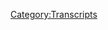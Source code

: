 {{Transcript
    | title         = [[744: November 3, 2022]]
    | caption       = [https://knowledgefight.libsyn.com/744-november-3-2022 Listen to this episode on Libsyn]
    | episodeNumber = [[744: November 3, 2022|744]]
    | length        = 01:40:49
}}

{{MessageBox
    | header     = Warning: Bot Generated Content
    | text       = This transcript was automatically generated by transcription software and likely contains many mistakes and misattributions. Please check the audio for definitive quotes, attribution, and context.
    | image      = N3yvass4myg91.webp
    | imagewidth = 50px
    | id         = warning
}}

{{TranscriptBlock
    | name      = Alex Jones
    | timestamp = 00:04
    | text      = Red Alert. Red alert. Red alert. Red alert. Knowledge five. Damn, Jordan, I'm sweating. Knowledge party.com It's time to pray. I have great respect for knowledge like knowledge. I'm sick of them posing as if they're the good guys Shang V or the bad guy knowledge. Dan and Jordan knowledge fight need money Andy and Sandy are stopping Andy and Pam handy in Kansas. And he started the fray and the fans will surely replace Roland was huge fan. I love your work. Knowledge by now knowledge fight.com
}}

{{TranscriptBlock
    | name      = Dan
    | timestamp = 00:58
    | text      = Hello, everybody, welcome back knowledge. I'm Jordan we're gonna do like sit around worship at the altar of slain and talk a little bit about Alex June. Oh,
}}

{{TranscriptBlock
    | name      = Jordan
    | timestamp = 01:06
    | text      = indeed. We are Dan Jordan Damn, Jordanna question for you. So what's your spot today but
}}

{{TranscriptBlock
    | name      = Dan
    | timestamp = 01:11
    | text      = my bright spot Jordan is you've had a few video game bright spots and I have not had that necessarily, as of late and I gotta say, my bright spots persona five royal blue, I started playing it. months back months and months back and I got distracted by something else and put it down. But there was a bunch of news about it being released on the switch. And that was made me remember that I had it already on the ps4. And so I decided I'm gonna get back into this. I'm gonna give it a shot. See if I can get back into it. Got back into it quite quite hard. Deep. Deep. Getting back into it.
}}

{{TranscriptBlock
    | name      = Jordan
    | timestamp = 01:51
    | text      = Your spelunking through persona five?
}}

{{TranscriptBlock
    | name      = Dan
    | timestamp = 01:54
    | text      = Yeah, yeah, it's a lot of fun. It is a good sensibility. Fun story. Good mechanics. I like it. I'm enjoying it quite a bit. Yeah,
}}

{{TranscriptBlock
    | name      = Jordan
    | timestamp = 02:02
    | text      = I watched you play a little bit. It's it's very much up my alley. I'm gonna get to enjoy. Yeah, I know. That's why I'm a little scared of it. Because I feel like I'm going to spend a lot of time in
}}

{{TranscriptBlock
    | name      = Dan
    | timestamp = 02:11
    | text      = there. You could. Yeah, it's quite easy to get through to palaces at this point. And it's just shocking. Even having played a bit of it before. Like I've made it through a palace and a half the first time. Sure, sure. And even having played it. I'm still shocked how long it takes to get through. It's wild, but it is it is a lot of it's a very charming game.
}}

{{TranscriptBlock
    | name      = Jordan
    | timestamp = 02:34
    | text      = Nice. downer. No. artwork is great. Yeah, the art is very,
}}

{{TranscriptBlock
    | name      = Dan
    | timestamp = 02:40
    | text      = it's very good. Fun to look at. And if you enjoy it, there's a also a persona five, sort of slightly. Warriors type game. Oh, okay. It's not exactly like it. But there's a little bit of a little bit of a hack and slash kind of thing. Sort of, yeah, a little bit of a merging of the two. I gotcha. Anyways, what's your blind spot?
}}

{{TranscriptBlock
    | name      = Jordan
    | timestamp = 03:02
    | text      = My bright spot? Dan is weird. The Al Yankovic story? Oh, yeah. Oh my god. Good. Oh, my God. It is. It is like I've read I've read some reviews about it that were really really terrible. Like, well, these are what whatever it was. And it's like, I want there to be a disclaimer on the movie that says, Sorry, everybody specifically made for Jordan hopes. Like you don't get to. This is exactly what I would want. If we I was told the Al Yankovic made his own biopic, yeah, what it is. Yeah, perfect.
}}

{{TranscriptBlock
    | name      = Dan
    | timestamp = 03:32
    | text      = I had heard that it was gonna, you know going to happen. And I was really worried about it. Yeah, it was like, I don't I don't know about that. And I saw the trailer. I was like, This looks so good.
}}

{{TranscriptBlock
    | name      = Jordan
    | timestamp = 03:42
    | text      = It's perfect. It is. It is so good. I had
}}

{{TranscriptBlock
    | name      = Dan
    | timestamp = 03:45
    | text      = not. I had not remembered that it was out. But yeah, check that out. Oh,
}}

{{TranscriptBlock
    | name      = Jordan
    | timestamp = 03:50
    | text      = man. So funny. So good.
}}

{{TranscriptBlock
    | name      = Dan
    | timestamp = 03:51
    | text      = So Daniel Radcliffe killing it.
}}

{{TranscriptBlock
    | name      = Jordan
    | timestamp = 03:53
    | text      = I mean, it's hard. I honestly say to you this, he kills it. It just does an absolutely amazing job doing the thing that he was told specifically to do. And he just nails it the whole way through great and his abs are unreal. Love, just like the weird owl in real life.
}}

{{TranscriptBlock
    | name      = Dan
    | timestamp = 04:11
    | text      = Totally. Yeah. One thing you know, but we're now
}}

{{TranscriptBlock
    | name      = Jordan
    | timestamp = 04:15
    | text      = swole washboard and
}}

{{TranscriptBlock
    | name      = Dan
    | timestamp = 04:17
    | text      = so we have an episode to do Jordan. But before we do that, I got to touch back on something. Oh, well, I know that I have mentioned that. Bray Wyatt is back. Sure. And I was excited about it. You
}}

{{TranscriptBlock
    | name      = Jordan
    | timestamp = 04:28
    | text      = were what has happened. The work is very hard now.
}}

{{TranscriptBlock
    | name      = Dan
    | timestamp = 04:32
    | text      = Well, I'm I gotta just because I know that we got to stay honest with the audience. I'm worried. I'm a little bit worried. You're worried about it. Well, there's there's this person in a mask who keeps interrupting his promos with these videos. And he's a guy named uncle howdy. I'm a little worried. I'm a little i It's trouble. Oh, I had such I hope sorry.
}}

{{TranscriptBlock
    | name      = Jordan
    | timestamp = 05:02
    | text      = I'm sorry.
}}

{{TranscriptBlock
    | name      = Dan
    | timestamp = 05:04
    | text      = Say that one more time uncle Howdy. Howdy. Howdy. Oh no.
}}

{{TranscriptBlock
    | name      = Jordan
    | timestamp = 05:10
    | text      = What is that? What you're gonna sell me? Sell me on Uncle howdy? Yeah, and it's a threatening uncle howdy.
}}

{{TranscriptBlock
    | name      = Dan
    | timestamp = 05:17
    | text      = You knows secrets?
}}

{{TranscriptBlock
    | name      = Jordan
    | timestamp = 05:18
    | text      = Oh, no, no, no no no uncle how he walks over
}}

{{TranscriptBlock
    | name      = Dan
    | timestamp = 05:24
    | text      = that's kind of, you know, part and parcel of some of brain stuff. You know like when he was the fiend he was also the guy doing a children's show naturally. Firefly funhouse.
}}

{{TranscriptBlock
    | name      = Jordan
    | timestamp = 05:35
    | text      = I mean, a children's shows can be uncanny because they are inherently absurd running out of the children's mind. Yeah,
}}

{{TranscriptBlock
    | name      = Dan
    | timestamp = 05:42
    | text      = but you're taking you're taking this children's show host and adding a menace. Sure. Sure. So uncle, how do you being something that you add a menace to? It's not really unfamiliar territory?
}}

{{TranscriptBlock
    | name      = Jordan
    | timestamp = 05:52
    | text      = Oh, I agree. I'm still worried. Totally. I'm just saying that if you're gonna do uncle Howdy, and you're gonna elevate it into something that's legitimately scary, you give him the child, kids and cover him in blood. You know, like, that's the combination, but you gotta go down if it's uncle Howdy, maybe,
}}

{{TranscriptBlock
    | name      = Dan
    | timestamp = 06:10
    | text      = maybe. I don't know. The thing that that troubles me is that like when Bray came back with Firefly funhouse, The fiend was not introduced for quite a while it was just ease this goofy, true children's show host naturally not. So I was a bit concerned about that as well. I'm not sure that it really felt like hey, this is a good idea. It was a moment's maybe. But we've already kind of done that. That's an issue. And now I'm worried again. I don't know it'll take it'll take an amazing swing to make me feel comfortable. I
}}

{{TranscriptBlock
    | name      = Jordan
    | timestamp = 06:45
    | text      = think you've summed up the WWE quite nicely with saying we've done that before. And I'm worried again. Yeah.
}}

{{TranscriptBlock
    | name      = Dan
    | timestamp = 06:54
    | text      = Oh, I'll go. Oh, no. Oh, no. Oh, no.
}}

{{TranscriptBlock
    | name      = Jordan
    | timestamp = 06:58
    | text      = Oh, go howdy.
}}

{{TranscriptBlock
    | name      = Dan
    | timestamp = 07:01
    | text      = You know, sometimes you just gotta say, we'll see. We'll see what happens.
}}

{{TranscriptBlock
    | name      = Jordan
    | timestamp = 07:07
    | text      = That's what somebody says before being eaten by a Tyrannosaurus Rex in Jurassic Park. You know what, maybe it'll work out this time. I'll go out.
}}

{{TranscriptBlock
    | name      = Dan
    | timestamp = 07:16
    | text      = Anyway, Jordan, we have an episode to do. We're going to be talking about November 3 2022. That was Thursday. Sure of last week. Yeah. And I don't know. I don't know if it's just uncle howdy or something. But I forgot that the midterms were coming up. Oh, man.
}}

{{TranscriptBlock
    | name      = Jordan
    | timestamp = 07:32
    | text      = I'll tell you for a minute. I
}}

{{TranscriptBlock
    | name      = Dan
    | timestamp = 07:34
    | text      = forgot. And I listened to Alex's show. And then I remember. Yeah, this show has a lot a lot. A lot going on. Does it know the takes a lot of calls, so that's not easy. Yeah, that'll be fun. Yeah,
}}

{{TranscriptBlock
    | name      = Jordan
    | timestamp = 07:48
    | text      = that's a good ad. So
}}

{{TranscriptBlock
    | name      = Dan
    | timestamp = 07:49
    | text      = we'll we'll get into that and we'll talk about it. But before we do, let's take a little moment to say howdy, uncle to some new walks today. So first, I'll tell you a live ain't easy for a boy named Squatch. Thank you so much. You're now a policy wonk. I'm a policy.
}}

{{TranscriptBlock
    | name      = Jordan
    | timestamp = 08:04
    | text      = Thank you very much.
}}

{{TranscriptBlock
    | name      = Dan
    | timestamp = 08:05
    | text      = Next Raman Peter Inc. Thank you so much. You're now a policy wonk.
}}

{{TranscriptBlock
    | name      = Alex Jones
    | timestamp = 08:09
    | text      = I'm a policy wonk. Thank
}}

{{TranscriptBlock
    | name      = Jordan
    | timestamp = 08:10
    | text      = you very much.
}}

{{TranscriptBlock
    | name      = Dan
    | timestamp = 08:11
    | text      = Thanks. Oh, this is the birthday messages a month late right on time know that pretty sure they're right on this person did send them in a timely fashion. Okay, I blew it. Anyway. Bianca donk would like to say happy birthday to Lego and blissful prick. Happy birthday to you all. You're not palsy walks. I'm a policy.
}}

{{TranscriptBlock
    | name      = Jordan
    | timestamp = 08:29
    | text      = Happy May birthday.
}}

{{TranscriptBlock
    | name      = Dan
    | timestamp = 08:31
    | text      = Next huge cranial neck. Andrew, thank you so much. You are now policy Wong.
}}

{{TranscriptBlock
    | name      = Alex Jones
    | timestamp = 08:35
    | text      = I'm a policy wonk. Thank
}}

{{TranscriptBlock
    | name      = Dan
    | timestamp = 08:36
    | text      = you very much. Next agit prop for you. Thank you so much. You're now policy Wong.
}}

{{TranscriptBlock
    | name      = Alex Jones
    | timestamp = 08:41
    | text      = I'm a policy wonk.
}}

{{TranscriptBlock
    | name      = Jordan
    | timestamp = 08:42
    | text      = Thank you very much.
}}

{{TranscriptBlock
    | name      = Dan
    | timestamp = 08:43
    | text      = That's Rudy gooty. fresh and fruity here. Rusty just calling to discuss election fraud. Give me a ring back when you can. Thanks. You are now policy? Well, I'm a policy wonk Chandler Gribble, pebbles are the secret dynastic family behind the council of 12. Thank you so much for now policy. Well,
}}

{{TranscriptBlock
    | name      = Alex Jones
    | timestamp = 09:00
    | text      = I'm a policy wonk. Thank you very much.
}}

{{TranscriptBlock
    | name      = Dan
    | timestamp = 09:02
    | text      = So we're gonna get down to business on this very dumb episode of Alex's show very, very stupid. Sure. But before we do here is an out of context drop from one of Alex's callers.
}}

{{TranscriptBlock
    | name      = Caller 1 (744)
    | timestamp = 09:13
    | text      = Just wanted to make a quick point and share Battle Royale with you if I could think of a commercial out
}}

{{TranscriptBlock
    | name      = Dan
    | timestamp = 09:18
    | text      = of it. Yeah, I'm sorry. What? See it's a battle roar. But it's for commercial. It's specifically for commercial is he cut?
}}

{{TranscriptBlock
    | name      = Jordan
    | timestamp = 09:24
    | text      = Is he saying Alex I want to cut a promo for you
}}

{{TranscriptBlock
    | name      = Dan
    | timestamp = 09:28
    | text      = know, not even a promo. Battle roar.
}}

{{TranscriptBlock
    | name      = Jordan
    | timestamp = 09:31
    | text      = Just in case you need to splice it in somewhere later.
}}

{{TranscriptBlock
    | name      = Dan
    | timestamp = 09:34
    | text      = It kind of takes away the sincerity of the battle roar. If you're going into it with a you can use this for
}}

{{TranscriptBlock
    | name      = Jordan
    | timestamp = 09:39
    | text      = a commercial Hey, yeah, that's kind of that's kind of not good. The other
}}

{{TranscriptBlock
    | name      = Dan
    | timestamp = 09:43
    | text      = thing I like though, is that callers are familiar enough to be like, Hey, what's up Jones?
}}

{{TranscriptBlock
    | name      = Jordan
    | timestamp = 09:48
    | text      = Hey, buddy, I'm gonna do a yell at you. And then I know you'll put it into a commercial I'm
}}

{{TranscriptBlock
    | name      = Dan
    | timestamp = 09:53
    | text      = gonna yell so good. You're gonna make money off it.
}}

{{TranscriptBlock
    | name      = Jordan
    | timestamp = 09:55
    | text      = What a what a weird, you know, like there's a lot to unpack if you get d Been there as to how can you possibly have created an audience that's like, you know what he needs me to call in and yell at him for money.
}}

{{TranscriptBlock
    | name      = Dan
    | timestamp = 10:08
    | text      = You know, you know what, though? There's really not that much to unpack. You just did it. Yeah, that's fair. Yeah. So there's a lot of news in the world.
}}

{{TranscriptBlock
    | name      = Jordan
    | timestamp = 10:18
    | text      = Yeah. A lot of hurts. Very important news. Yep. Climate change. But
}}

{{TranscriptBlock
    | name      = Dan
    | timestamp = 10:21
    | text      = there's also one story that just will not go away. Oh,
}}

{{TranscriptBlock
    | name      = Alex Jones
    | timestamp = 10:24
    | text      = the Pelosi is don't want the footage from their surveillance cameras that the congressional Capitol Police, where they've expanded offices around the country. Turns out they've got HD video of all this, but they don't want the footage released. Ladies and gentlemen, they just don't want to talk about two men in their underwear with hammers in a bedroom. It just gets crazier and crazier. We're going to open the phones up throughout the broadcast today, all three hours, you know, who does
}}

{{TranscriptBlock
    | name      = Dan
    | timestamp = 10:54
    | text      = want to talk about two guys with hammers in a bad way?
}}

{{TranscriptBlock
    | name      = Jordan
    | timestamp = 10:56
    | text      = Sure. Sure. Seems like him. Wow. I did not know that the story wouldn't go away. I feel like I stopped paying attention.
}}

{{TranscriptBlock
    | name      = Dan
    | timestamp = 11:04
    | text      = Yeah, yeah. I mean, I felt like the story fully went away. It was there.
}}

{{TranscriptBlock
    | name      = Jordan
    | timestamp = 11:09
    | text      = And then it was gone. And it was meant to
}}

{{TranscriptBlock
    | name      = Dan
    | timestamp = 11:11
    | text      = last episode. We were talking about his show on like, Saturday and Sunday. I'm like, Well, that's about the last we'll have to hear about the Pelosi shit. Still talking about it at the end of the week?
}}

{{TranscriptBlock
    | name      = Jordan
    | timestamp = 11:21
    | text      = Yeah, I mean, I'm sorry. I have a limited amount of attention and sympathy for anybody with over $100 million. I just kind of don't care. I have tremendous
}}

{{TranscriptBlock
    | name      = Dan
    | timestamp = 11:29
    | text      = sympathy for somebody who is the victim of a home invasion. Absolutely. And assault with a hammer natural, obviously. But you know, life does go on. She is recovering. He's in the hospital. He's got better insurance than we do. The guy who did it got arrested. He's in custody. Sure. I don't know how much it all worked out. Well, yes. Too much. It's certainly maybe something to consider about the vulnerability of politicians and possible hoping to violently retribution around them. Right. Certainly, that's a conversation could be an issue. But holy shit. This story is still relevant in the Info Wars. tip of the spear. Yeah. Anyway, Alex wants to talk a tiny bit about his court cases. Some some issues. He could have made them all go away. Sorry. What? Yeah,
}}

{{TranscriptBlock
    | name      = Alex Jones
    | timestamp = 12:17
    | text      = you know, that's what the gun grabbers Democratic Party groups should me and these kangaroo courts told me in mediation, they said, We want you to come out against the Second Amendment. We'll drop all this. Oh, I can be sitting in your lap, then then you'll be nice to me, you oily gross lawyers. I am happier and more alive than I've ever been being under savage attack by the scum of the earth.
}}

{{TranscriptBlock
    | name      = Dan
    | timestamp = 12:47
    | text      = So I reached out to bill to get a comment about Yeah, how did he feel? He said that he told Alex if he turned on the Second Amendment it make it all go
}}

{{TranscriptBlock
    | name      = Jordan
    | timestamp = 12:55
    | text      = away. Bill said that Goddamnit bill?
}}

{{TranscriptBlock
    | name      = Dan
    | timestamp = 12:58
    | text      = I did not get a comment from him. But as of press time, he does not. He said they did not do this. They didn't do
}}

{{TranscriptBlock
    | name      = Jordan
    | timestamp = 13:06
    | text      = it. No. Damn. Damn.
}}

{{TranscriptBlock
    | name      = Dan
    | timestamp = 13:08
    | text      = So yeah, it's it's fair. It seems incredibly unlikely that anybody was like, Hey, listen up, Alex. You know what? I bet maybe one of Alex's lawyers said that to him? Probably yeah, just say that you don't like guns anymore? Maybe they'll have to drop all this. Yeah, you know, I could see that being like a message that was conveyed from Alex's lawyer that never came from anywhere else. Right,
}}

{{TranscriptBlock
    | name      = Jordan
    | timestamp = 13:31
    | text      = right. I mean, you know, in terms of jobs, normally, I think whenever I've lied to my bosses about something that's happened, I felt bad about it. And they might not believe me, you know, those types of things. I mean, if you're working for Alex Jones, and you got your ass kicked in a in a law situation, you could just lie to him and it'd be like, that sounds more true than that. We got our ass kicked for lying all the time. How could we possibly Yeah, obviously we're in the right so clearly. Yeah,
}}

{{TranscriptBlock
    | name      = Dan
    | timestamp = 14:00
    | text      = it must be some kind of a demonic conspiracy. You know what they
}}

{{TranscriptBlock
    | name      = Jordan
    | timestamp = 14:03
    | text      = sent me one of my own daughters toes. That's what happened and that's why we lost. Norma I'm so sorry to hear that is a bad deposition. Now I've got my daughter's toe.
}}

{{TranscriptBlock
    | name      = Dan
    | timestamp = 14:13
    | text      = They sent me one of my ponytails. So, look, we got to talk about that Pelosi. She's
}}

{{TranscriptBlock
    | name      = Alex Jones
    | timestamp = 14:21
    | text      = what that footage released. They say it's a conspiracy theory. We're not releasing while there were two naked men are men and underwear with hammers in a bedroom that Paul Pelosi said he knew and was a friend named David J. Here's a Biden on the Paul Pelosi attack.
}}

{{TranscriptBlock
    | name      = Joe Biden
    | timestamp = 14:37
    | text      = He woke him up he wanted to tie him up. The Ceylon ended up using a hammer to smash Paul's skull. Thankfully, by the grace of God, Paul survived all this happened after the assault. It just I try hard even say it's hard to even say After the assailant enter the home asking, Where's Nancy? Where's Nancy? Those are the very same words used by the mob when they stormed the United States Capitol on January the sixth.
}}

{{TranscriptBlock
    | name      = Alex Jones
    | timestamp = 15:14
    | text      = Release the footage. All this is so scripted, you'd have to be a moron not to see that. I mean, I'd give it a 95% chance that they had that God drugged up. Did you know who he was? Turns out he's part of a hallucinogenic called why he's all connected to pedophilia, his girlfriend's in prison for pedophile behavior.
}}

{{TranscriptBlock
    | name      = Dan
    | timestamp = 15:35
    | text      = What Alex has downgraded this from a 99% chance conspiracy to a 95% chance which would be irrelevant if the words he said had any meaning. That's true. He's just making up his conclusions and proclamations as he goes along. So he probably doesn't even realize that what he's saying is that it's become more likely that the Pelosi home invasion was a real event since the last time he put a number on it. Right. But if you're paying attention to his show, that's what he's saying. You know, words have no meaning. No, David de Pape wasn't part of a hallucinogenic cult any more than Joe Rogan is? I would bet that he did do some drugs during his time living with some San Francisco nudists, but that's a bit of a distance from a hallucinogen cult. Unless you're a member of Alex's audience, then you will actually believe that cities are burning and demons walk the streets of every urban center cackling and threatening any conservative who dares show their face. That audience might be naive enough to buy that shit, but it's a small select group.
}}

{{TranscriptBlock
    | name      = Jordan
    | timestamp = 16:28
    | text      = Yeah, in my house. So in my experience, I mean, I gotta say, a hallucinogenic cult is usually pretty chill. It's the it's the cults that are organized around like money or power all those things. That's gonna fuck you up. Hallucinogenic colds. What happens?
}}

{{TranscriptBlock
    | name      = Dan
    | timestamp = 16:42
    | text      = Some people take a hard turn on hallucinogens others
}}

{{TranscriptBlock
    | name      = Jordan
    | timestamp = 16:46
    | text      = that I'm not saying that's not the case that that does exist. True. True.
}}

{{TranscriptBlock
    | name      = Dan
    | timestamp = 16:51
    | text      = So Alex mentions to Papes girlfriend there which is a reference to the high profile nudism activist in San Francisco. Gypsy taobh is her name okay. It should be pointed out that she wasn't it Okay? Probably not. It should be pointed out that she wasn't a nudist activist in the 70s, which is kind of where your mind goes. It's closer to the 90s and early 2000s. She was a local character and actually has a ton in common with Alex, for instance, she was a huge 911 truther. She even had a public access show call about 911 called uncensored 911, which eventually became a show called my Naked Truth, where she would host a talk show naked. I guess Alex didn't do his show naked. But he got his start in public access. And he was super into 911 conspiracy. So him and Todd would probably have a lot to bond over. You may notice that Alex says that she's in jail for quote pedophile behavior. Yeah, that's typically this would be Alex using suggestive language to implant ideas in his audience's head. Sure. And this case, however, he just doesn't actually know any of the details of the case. But he feels like he heard something that was like, yeah, maybe it's pedophilic. But he wants to keep it vague, just in case right right to change things up. Yeah, he doesn't want to get lawsuit or nothing. Tom is in jail for stalking and harassing a former friend of her sons, who she sent messages expressing her love for and who she made actions towards attempting to kidnap. He was in the ninth grade at the time, and her actions are reprehensible. Wow, there's no indication that de Pape had any involvement with that stuff, though, because he and Tom split in 2015. And she has said that even at that point, he was less a romantic partner, and more of a roommate and someone who took care of the kids who may be his kids as well. It's reported that he's the father of her children, but this whole thing is chaotic. And I have no idea what's what right top married a 20 year old named James Smith in 2013. And de Pape and her last contract contact a little bit after that point. She told the San Francisco Chronicle that she assumed he'd quote completely lost his mind after that point. Tom does make some interesting points in as much as she felt that debate wasn't really a Trump guy or a right winger which might seem true to her on the surface. The nature of this conspiracy world that's so prominent now involves a denial about the actual political underpinning of the conspiracy beliefs that you hold, you may think that you're just opposed to the deep state cabal are something and have no connection at all to the ways that the conspiracy belief is used to invalidate and attack any kind of federal bureaucracy. Let's say, in your mind, you're against demons who drink children's blood, but the real world implications are of your belief serves only explicitly right wing political goals. You might notice that no one arrives at left leaning politics by obsessing about Soros or Klaus Schwab. And there's a reason for that. It's a dynamic that's built in you don't really, you know, you're not supposed to realize how all this conspiracy is geared towards funneling you towards a extreme right wing political set that you don't identify as extreme right.
}}

{{TranscriptBlock
    | name      = Jordan
    | timestamp = 19:52
    | text      = Well, I mean, because people don't talk about it in its totality for the most part, you know, people aren't saying you know, like once These far right billionaires in such get into power, they slowly or quickly erode all of the safeguards of society, then you as a conspiracy person or like society is falling apart? Well, yes. Because the people that you are accidentally supporting, sure maintain their power. And as they as you give them more power, they make society crumbled more, you get more invested in your bullshit, and it's a nasty circle.
}}

{{TranscriptBlock
    | name      = Dan
    | timestamp = 20:25
    | text      = Sure, yeah. Or think about the, this, this kind of dynamic, you know, you have like this, like, complete opposition to deep state bureaucracy and what have you. And like, you know, where the rubber meets the road in reality is like, oh, okay, you know, ended up getting a bunch of Republicans in office, and they want to get rid of Social Security. What is that if not emblematic of deep state bureaucracy? And there's so much right, like that, that is where the, like, conservative and right wing politics are the end result of the obsession that they've gotten you to think isn't political.
}}

{{TranscriptBlock
    | name      = Jordan
    | timestamp = 21:02
    | text      = Sure. And the I mean, you know, and the circumstances being because of what they do, it reinforces your distrust of them, you know, except for them, because they're the ones you trust, because they blame the other people
}}

{{TranscriptBlock
    | name      = Dan
    | timestamp = 21:17
    | text      = until they you you're told to label them a rhino or something, and then you're too late. Yep. Anyway, Tom is clearly unwell as his debate, but they currently aren't a couple and haven't been for even in touch for about seven years. She was charged in 2019. So there's no connection between debate and her crimes and no evidence that she was running a hallucinogen cult. This is just all like Alex talking shit, because it's easier than focusing on anything of substance in the run up to the midterms. And why not? Fuck it? Yeah, I
}}

{{TranscriptBlock
    | name      = Jordan
    | timestamp = 21:49
    | text      = know. But that's a really interesting story. I would want to know more about that whole circumstance rather than just you know, I mean, what do you want to know they they the over they undercut it? You know, like, instead of this dude shows up at a hit with a hammer now it's two naked dudes hammer fucking, you know, right. And but with hammers like literal hammers, right? And then instead of, you know, this, this person with a rich, insane history, we're just gonna be like a pedophile behavior or whatever it is like no, man. Well, I
}}

{{TranscriptBlock
    | name      = Dan
    | timestamp = 22:19
    | text      = mean, it does show a profound lack of curiosity on Alex's part, that sucks.
}}

{{TranscriptBlock
    | name      = Jordan
    | timestamp = 22:24
    | text      = Sucks. This is way more interesting than anything else he talks about. I mean, I think if you're talking about right, what's
}}

{{TranscriptBlock
    | name      = Dan
    | timestamp = 22:30
    | text      = interesting, too, is that like Alex could probably cast a lot more suspicion on the story. If he knew details. He could do a better job of conspiracy theorizing he actually cared to do his job, right.
}}

{{TranscriptBlock
    | name      = Jordan
    | timestamp = 22:43
    | text      = It's one of the few times where if he weren't curious, it would help him. Yeah.
}}

{{TranscriptBlock
    | name      = Dan
    | timestamp = 22:48
    | text      = So Alex makes an announcement. And like, I mean, we're recording this on Sunday, and I might have a really bad week ahead of me because he's tempting me to get back on my bullshit. Oh,
}}

{{TranscriptBlock
    | name      = Alex Jones
    | timestamp = 22:59
    | text      = Dan, I'm just gonna take a ton of calls. Five days out from the midterms. Oh, fuck off. We're gonna be here next Tuesday. right through to probably two in the morning, but they admit they're gonna try to steal the battleground states. So we're gonna be here. Tuesday, Wednesday, Thursday, Friday. No, right through with what's happening now. I gotta tell you, all this talk about violence and imminent Republican violence and Republicans going to pull something big. That signals major false flag or provocateur operations, which is a big staple that governments use all over the place. They try to demonize me for popularizing the term false flag. But now the State Department has press conferences about Russia, they claim the staging false flag, so
}}

{{TranscriptBlock
    | name      = Dan
    | timestamp = 23:40
    | text      = no one cares about popularizing the term false flag, they just care that you say everything is a false flag. Yeah, no evidence and it's just meaningless to you when you just yeah, whatever. But look, man, right. How do I resist? You have to why it's so
}}

{{TranscriptBlock
    | name      = Jordan
    | timestamp = 23:53
    | text      = easy. It's so easy. Oh, he's not gonna
}}

{{TranscriptBlock
    | name      = Dan
    | timestamp = 23:57
    | text      = follow through with it. Probably not. And it'll just be his junior varsity squad.
}}

{{TranscriptBlock
    | name      = Jordan
    | timestamp = 24:01
    | text      = He's not gonna be there. He's gonna force you're just listening to him say I'm gonna force my employees work till did work till 2am. Yeah, I'm gonna go to bed. Damn. Yeah,
}}

{{TranscriptBlock
    | name      = Dan
    | timestamp = 24:11
    | text      = I know. It's so tempting. I know. You're the only thing that's stopping me from actually doing it is that there's nothing less compelling than watching me watch Infowars through so I can't really do it as a stream. No, there's no real point to do that.
}}

{{TranscriptBlock
    | name      = Jordan
    | timestamp = 24:24
    | text      = No, it just be small facial changes. Yeah. Hi, Rob. Exactly. Yeah,
}}

{{TranscriptBlock
    | name      = Dan
    | timestamp = 24:30
    | text      = it's not it's not good content. Otherwise, I probably would do it. I probably stream myself responding to
}}

{{TranscriptBlock
    | name      = Jordan
    | timestamp = 24:37
    | text      = I mean, if you if you reacting was good content, I'd be out of a job. Yeah,
}}

{{TranscriptBlock
    | name      = Dan
    | timestamp = 24:41
    | text      = that's a good point. Yeah. I mean, not a good laugh or not. Probably not going to do it. But man, I was feeling tempted. Yeah. So Alex has some thoughts about the the some ideas of I don't remember who it was. It wasn't Biden, but there was another Trump that he plays where he's sort of crazy world the his political. Fringe guys are labeled the minority. There are a minority group of people who have this ideology shisha. He does not like this. And so he starts ranting about how they've almost taken over the GOP and I think he's selling themselves short. I think they've completed that takeover. Yeah, you go
}}

{{TranscriptBlock
    | name      = Alex Jones
    | timestamp = 25:23
    | text      = to any Republican event or any rally, you look at any statistic or number 80% of Republicans are now populist, anti New World Order folks, and the globalist give Infowars and our audience to credit that we helped wake people up, they called radicalization. Trump then erased it, and took it to the next level, whether you like Trump or not, he did a great job at energizing it, and now we've almost taken the Republican Party over. And the power structure is in abject total complete panic about it. So we're not the minority, where the diverse majority of Republican voters upwards of 80% even in studies first, how are identifying with Trump, white men and women? That's why they panic in Media Matters. And CNN ago, why no mainline Republicans are defending Jones now, and they're echoing his talking points. Yeah, exactly. Those are not my talking points. I'm on your criminal ashes. And I read your white papers and I study you felt Klaus Schwab and Bill Gates. King Charles and all you people close, close call. And I bet on humanity, and I believe that humanity you bet against us and you watch I may not make it to see the victory. But you're going down and you can feel it in your dirty, filthy globalist bones.
}}

{{TranscriptBlock
    | name      = Dan
    | timestamp = 26:47
    | text      = Your bones are dirty.
}}

{{TranscriptBlock
    | name      = Jordan
    | timestamp = 26:50
    | text      = Yeah, no, I'm still writing the queen on my checks, too. I got it. I got it.
}}

{{TranscriptBlock
    | name      = Dan
    | timestamp = 26:54
    | text      = Yeah, I don't even think he was trying to say Prince Charles. I think he just couldn't come up with a third person. Anger was just like
}}

{{TranscriptBlock
    | name      = Jordan
    | timestamp = 27:04
    | text      = King Charles A.
}}

{{TranscriptBlock
    | name      = Dan
    | timestamp = 27:07
    | text      = Yeah. Do you know that this will come this will be important later in this episode. But you know, that is a smooth zero to 60 for Alex, you know that like? I'm alright. I'm alright. I'm
}}

{{TranscriptBlock
    | name      = Jordan
    | timestamp = 27:19
    | text      = great. It's a parabolic rise.
}}

{{TranscriptBlock
    | name      = Dan
    | timestamp = 27:22
    | text      = And you like, I don't know why, but it makes sense. Yeah. I don't like you know, it's that. The Hulk Sure. He's like, My secret is I'm always anchored. Right, right. That's Alex's see. He's always angry. So whenever
}}

{{TranscriptBlock
    | name      = Jordan
    | timestamp = 27:36
    | text      = he does, that's my secret. We can't have the same secret but
}}

{{TranscriptBlock
    | name      = Dan
    | timestamp = 27:40
    | text      = that's that's why this this this transition from normal talking to screaming Right. Right. Right and of has like, it doesn't if I wasn't calling it a commenting on it. It wouldn't even be like noticeable. No, it's not to listen to enough of him. It's just like, This is how Alex talks. Yeah,
}}

{{TranscriptBlock
    | name      = Jordan
    | timestamp = 27:54
    | text      = I mean, it's way better that because whenever he tries to ramp up slowly, it's it comes off so fake.
}}

{{TranscriptBlock
    | name      = Dan
    | timestamp = 27:59
    | text      = Right, right. Yeah. But put a pin in this. Make a note of that, because this is gonna be important later, you're gonna meet somebody else who does this poorly. Boy, so Alex take some calls. And it takes a while to get the calls. He said he was gonna get to them immediately. Does not. But he talks to a guy and he's from Australia. And Alex is obsessed with the idea that COVID lockdowns are coming back and what have you. Because apparently, in Wuhan, they had a small lockdown. And that's because China has zero COVID policy. And you know, they've done this a couple of times, periodically over the last year
}}

{{TranscriptBlock
    | name      = Jordan
    | timestamp = 28:33
    | text      = even, it'll show up and then everybody's locked in. Yeah. And then
}}

{{TranscriptBlock
    | name      = Dan
    | timestamp = 28:37
    | text      = it's alleviated. Yeah, but Alex is obsessed with like, this is going to come back. It's going everywhere. And this caller brings that up. And he's like, yeah, yeah. All right. I'm enjoying. I'm enjoying this COVID Fear. Okay, and then it goes bad. Oh, no, thanks
}}

{{TranscriptBlock
    | name      = Alex Jones
    | timestamp = 28:51
    | text      = for calling from the land down on her.
}}

{{TranscriptBlock
    | name      = Caller 2 (744)
    | timestamp = 28:53
    | text      = Oh, hey, Alex, first of all that to say you're doing the Lord's work. And thank you so much for it. And as well, you're completely right with COVID. At the moment, they've just started are putting on the news that there's going to be away from now. They're predicting waves and weeks and months before, they're talking about putting back in restrictions as well as per the Australian Health weekly agency is deregistering. Doc edge.
}}

{{TranscriptBlock
    | name      = Alex Jones
    | timestamp = 29:18
    | text      = And Europe's doing it. And the Democrats are planning it here. Absolutely. They're planning to come back with the same assault.
}}

{{TranscriptBlock
    | name      = Caller 2 (744)
    | timestamp = 29:25
    | text      = Two point on with the corruption for example, in South Australia, here in Adelaide on judges are involved in shipping in drugs. And I think it's even deeper than that. And I think it's involved the spy agencies as well. And it's also why you see there's a rise in youth crime across Australia. And these young people also threatened with the with violence and some to escape that in their own lives. And as well up in a few islands in South Australia, where the British military tested nukes back in the 60s. Last time ever, exactly. It's primarily just indigenous and indigenous population. And I've talked to indigenous people out there, and they tell me about all these things they see in all these experiments, things flying in the air. And they believe it's God, but it, particularly technology that is not at this point, and we have no business touching. Oh.
}}

{{TranscriptBlock
    | name      = Alex Jones
    | timestamp = 30:26
    | text      = Very interesting. backlash in Australia, from what I've seen, the people are getting really angry.
}}

{{TranscriptBlock
    | name      = Dan
    | timestamp = 30:33
    | text      = So alright, so I guess nuclear testing has caused flying things that are alien technology to be about, and we should not deal with any kind of nuclear technology because it's not of this earth. long pause. Very interesting. Very interesting. That COVID Still would want to address it. I pretend you didn't say that.
}}

{{TranscriptBlock
    | name      = Jordan
    | timestamp = 30:58
    | text      = This is this is exactly like most conversations I've had in the line waiting to get into a show, you know, into like, a concert of some sort. Like if I'm waiting to see Sylvan. So somebody's gonna have a nice little conversation with you're gonna be like, This is great. I am enjoying this. Did you know aliens are coming for you? God dammit. We're just gonna stand here and silence for the rest of the night.
}}

{{TranscriptBlock
    | name      = Dan
    | timestamp = 31:19
    | text      = It makes me it makes me think of that. That exchange that I had when we were in Hawaii. Yeah. And I saw a guy who was complaining about Democratic politicians. And normally, I would just be like, I don't even want I just ignore it. But I was like, it's like I was in such a good mood.
}}

{{TranscriptBlock
    | name      = Jordan
    | timestamp = 31:38
    | text      = All right. All right. Hey, If this guy
}}

{{TranscriptBlock
    | name      = Dan
    | timestamp = 31:40
    | text      = had come up to me and talked about how these nuclear weapons are creating flying things,
}}

{{TranscriptBlock
    | name      = Alex Jones
    | timestamp = 31:45
    | text      = my man preach.
}}

{{TranscriptBlock
    | name      = Dan
    | timestamp = 31:51
    | text      = But that's, that's, I mean, Alex has to understand that a lot of his callers, if not kept to a very short amount of time, right are going to reveal some kind of a position or idea that they have that makes their other positions that he wants to hear about look a little silly.
}}

{{TranscriptBlock
    | name      = Jordan
    | timestamp = 32:06
    | text      = Right? Right. Right. You keep them on a short leash, keep them on a short leash.
}}

{{TranscriptBlock
    | name      = Dan
    | timestamp = 32:11
    | text      = So another caller calls in he wants to talk a little bit about this Pelosi situation that everybody's talking about. Everybody
}}

{{TranscriptBlock
    | name      = Jordan
    | timestamp = 32:17
    | text      = can't stop talking
}}

{{TranscriptBlock
    | name      = Alex Jones
    | timestamp = 32:17
    | text      = Jane calls you want to receive Tim and FEMA Region nine Jim, go ahead.
}}

{{TranscriptBlock
    | name      = Caller 1 (744)
    | timestamp = 32:22
    | text      = Hi, Alex was Tim longtime listener. first time caller. Wanted to mention the URL, I looked up the so called palsy attacker just did a quick search online. And the guy is 42 years old. It looks like he's a pretty hefty guy. And I just think it's kind of laughable that they would put the story out that a feeble 82 year old alcoholic could then somebody like that off, that would be able to stop him at all.
}}

{{TranscriptBlock
    | name      = Alex Jones
    | timestamp = 32:49
    | text      = While the police stay in the police report that came in and both men were in their underwear with hammers, beating each other with hammers. And that's on record.
}}

{{TranscriptBlock
    | name      = Caller 1 (744)
    | timestamp = 32:58
    | text      = Yeah, it's just laughs That doesn't clear things up.
}}

{{TranscriptBlock
    | name      = Alex Jones
    | timestamp = 33:02
    | text      = Notice now as tournament says, asking for evidence is the new conspiracy theory.
}}

{{TranscriptBlock
    | name      = Dan
    | timestamp = 33:07
    | text      = Alex is making shit up by the police report here. But this caller is confused because the media he's consuming is full of shit. Right? It would be confusing to imagine that Paul Pelosi could take the paper in a fight. But that isn't really relevant because they weren't fighting to paper wasn't there to attack or kill Paul, he was perfectly fine waiting around with him until Nancy returned. Paul didn't have to fight off to paper, which is why this situation really isn't that confusing, right? And he just doesn't get that right. Asking for evidence isn't the new conspiracy theory. But it is really fun that Cernovich is still a name that people like Alex say without feeling intense shame. What Cernovich is describing is the same old game that conspiracy theorists have always played. Essentially, it goes like this. There's an event that you desperately don't want people to accept as real because it's super threatening to your political project or propaganda business model. You don't really have any direct means of invalidating the event, and you can't really claim that it didn't happen. So what you do is you make a ridiculous demand and insist that it's suspicious that your demand isn't being met. The public has no right to the surveillance video from the Pelosi household. And the police have already said that the claim that they've refused to turn it over to the authorities is false. But through repetition and an insistence that you would totally believe the story if they just made that video public. You can convince your audience that it's a reasonable demand and that it makes no sense that the Pelosi is wouldn't release the footage one day want to put that out because it would silence the dissenters. It's suspicious that they're not Yep, so the whole thing this is a tried and true game. It gets played pretty much every time with conspiracies to some degree or another and it's a scam. Cernovich and Alex don't actually want any footage to be released, because they know damn well that it wouldn't prove anything that they want proven. All they want is the ability to use the fact that it's not released as some kind of a means to introduce suspicion and doubt in their audience and you can see clearly that it works. And if
}}

{{TranscriptBlock
    | name      = Jordan
    | timestamp = 35:03
    | text      = it is released, they'll be like, Oh, this is edited. Boo gave us the uncut video, yada, yada, yada and never end right. Either trap. Yeah,
}}

{{TranscriptBlock
    | name      = Dan
    | timestamp = 35:12
    | text      = it's not sincere, because what you're saying is what would happen, it would either be like, there's something that in this, it's not really released that deep fake or Yeah, it would just pivot onto some other demand for information that's suspicious that they haven't really totally. You know, it's the it's the Obama birth certificate. No, we need the long form. Exactly. Exactly. That's all just we've slipped down this.
}}

{{TranscriptBlock
    | name      = Jordan
    | timestamp = 35:36
    | text      = We've gone down this too many times. I know. But it's unacceptable. And also, this is not how I wanted to find out that Ray Romano is an info warrior. I'll tell you that right now. Yeah. You didn't hear that voice?
}}

{{TranscriptBlock
    | name      = Dan
    | timestamp = 35:48
    | text      = I? Maybe I was just I don't know. Ah, what was his knife was wife's name on?
}}

{{TranscriptBlock
    | name      = Jordan
    | timestamp = 35:55
    | text      = Everybody loves Raven. I
}}

{{TranscriptBlock
    | name      = Dan
    | timestamp = 35:56
    | text      = don't know. Is it Nancy? Ball. So good. Another good. Another call. And so one of the things that's really a through line throughout this episode is Biden gave a speech and he talked about how there's going to be, you know, we may not have an answer for all of the midterm elections on election night, you know, there's going to be some bouts. That may may take a while. Right. So just preparing people and like reminding people that that's the case. Yeah, this is proof that Biden is telling people are about to steal it naturally. So that's, that's sort of the the game that. And so this caller has some thoughts about that.
}}

{{TranscriptBlock
    | name      = Caller 1 (744)
    | timestamp = 36:37
    | text      = Yeah, let's bond speech last night. I mean, why would you tactically follow up the Philadelphia speech, which was so badly received with this speech last night, and sprinkle in some hay, it's, it's gonna take us some time to count the votes, okay. Unless you knew you were gonna have a steel in place.
}}

{{TranscriptBlock
    | name      = Alex Jones
    | timestamp = 36:58
    | text      = He was prepping everybody not to question the steel, and saying that he was elected, totally fair and square, the cleanest election ever. And then demonizing his opposition and saying that they're going to try to fill the next election. That's what he said.
}}

{{TranscriptBlock
    | name      = Caller 1 (744)
    | timestamp = 37:11
    | text      = Nothing about how the country is going. Nothing about how to change how badly things are going. Not one word about that.
}}

{{TranscriptBlock
    | name      = Alex Jones
    | timestamp = 37:19
    | text      = No, everything is Paul Pelosi, in his underwear with a dude with a hammer.
}}

{{TranscriptBlock
    | name      = Caller 1 (744)
    | timestamp = 37:24
    | text      = It's one reason I don't believe that and, um, is because like with the Where's Nate? See, where's Nancy? That just that just seems like, you know, there's no way that would happen again, like,
}}

{{TranscriptBlock
    | name      = Jordan
    | timestamp = 37:37
    | text      = why directly tied to the only thing that would have
}}

{{TranscriptBlock
    | name      = Alex Jones
    | timestamp = 37:40
    | text      = that script, I hear you What do you think's going to happen the next five days?
}}

{{TranscriptBlock
    | name      = Dan
    | timestamp = 37:46
    | text      = Oh, I wrote that script. Oh, my God. I guess I guess there's two ways you could really interpret that that would be that there was a script for the attack, right. And that part of the script was de Pape saying where's Nancy? So they could connect it to January 6, right. Or the other way? I guess you could read this is Alex saying that the media coverage of it has a script where de Pape didn't actually say where's Nancy? Right. And everybody is just saying that so they could connect with January 6, right, except the debate in his interview, so that that's why he was doing there. They asked where Nancy was right. So then the script would have to be in advance. Right. So it would have to be that it was all fake. Right. And then debates interview with the police, after he was arrested was also scripted, which is
}}

{{TranscriptBlock
    | name      = Jordan
    | timestamp = 38:30
    | text      = really, really important to keep this in mind. Because if this conspiracy is true, that means that when Alex is asking why were they found in the in their underwear, it was hammered the script? Well, I mean, was it because if it's not that's a question that I need to know about. How did we get to naked hammering?
}}

{{TranscriptBlock
    | name      = Dan
    | timestamp = 38:47
    | text      = I will say that if there is a play that I'm auditioning for, and part of it involves getting hit with a hammer, I'm not taking that role.
}}

{{TranscriptBlock
    | name      = Jordan
    | timestamp = 38:54
    | text      = What script are they right more than like, all right now while you wait, listen, I get it. You're gonna be bored. Try hammer fucking we did it the other night where the FBI we all got together at Langley, or whatever it is. Listen, hammer fucking is on the rise. My man. What are you talking about? Yeah, it's
}}

{{TranscriptBlock
    | name      = Dan
    | timestamp = 39:13
    | text      = a little bit strange. I don't I don't know. One of the advantages that Alex has is that callers also don't ask follow up questions. And so it can just sort of lay there as there was a script and it doesn't really mean it can mean whatever you want to mean.
}}

{{TranscriptBlock
    | name      = Jordan
    | timestamp = 39:26
    | text      = I do appreciate that. Somehow Biden saying it takes a while to count is not immediately stood as correct. Oh, no, no, no, no,
}}

{{TranscriptBlock
    | name      = Dan
    | timestamp = 39:34
    | text      = it's proof. He's saying we're about to steal it. Because I'm
}}

{{TranscriptBlock
    | name      = Jordan
    | timestamp = 39:36
    | text      = going to be honest with you. I feel like most of these people who are claiming that's a conspiracy should really recognize that it does take a while to count. I feel like that's a relatable fact. For that I
}}

{{TranscriptBlock
    | name      = Dan
    | timestamp = 39:45
    | text      = have a vampire puppet that I'd like to introduce them. So we heard a little bit from this guy in the context drop. But here is Mr. Battle roar.
}}

{{TranscriptBlock
    | name      = Jordan
    | timestamp = 39:58
    | text      = Let's give him roar.
}}

{{TranscriptBlock
    | name      = Caller 1 (744)
    | timestamp = 40:00
    | text      = I just wanted to make a quick point and share a battle royale with you if I could, so you can make a commercial out of it. But with all these narratives that they craft, it's not people like you and people like me who want to build narratives. We want straight forward. I want to obliterate you with my ideas and my speech and embarrass you. So you go away and your ideas are wiped off the stage. Okay, no violence. None of that. We don't need that. And just so you really know how I feel. That's right. You go.
}}

{{TranscriptBlock
    | name      = Dan
    | timestamp = 40:34
    | text      = I think, I think I know how he feels. I think I got it. Yeah, I find it very sad. When I hear something like that. I mean, first of all, the the way that the artificial growling and stuff, it's a bummer. But even sadder is a feeling that he's expressing that like, we don't believe in narrative, right? I mean, you're just listening to any guy who makes shit up in order to
}}

{{TranscriptBlock
    | name      = Jordan
    | timestamp = 41:00
    | text      = storyteller. He's totally, he's telling stories. I don't know what you're talking about. It must
}}

{{TranscriptBlock
    | name      = Dan
    | timestamp = 41:04
    | text      = be comforting to feel like that isn't how you engage with information, right? But it's not true. No, anybody who listen to Alex is addicted to narrative.
}}

{{TranscriptBlock
    | name      = Jordan
    | timestamp = 41:16
    | text      = I mean, it's it's he's always everything is from a movie, of course, you're addicted to narratives. And
}}

{{TranscriptBlock
    | name      = Dan
    | timestamp = 41:21
    | text      = honestly, I don't I don't think that narratives themselves as a way to experience a lot of stuff is bad. It's just one there.
}}

{{TranscriptBlock
    | name      = Jordan
    | timestamp = 41:28
    | text      = It's the way most people experiences. Yeah, that's true.
}}

{{TranscriptBlock
    | name      = Dan
    | timestamp = 41:31
    | text      = But when it's, you know, narratives that are built on completely fraudulent information, that and meant to direct you towards really dangerous and negative conclusions. That's, you know, when you should probably recognize you're not special. You your mind thinks in stories. Come on, bro. Yeah.
}}

{{TranscriptBlock
    | name      = Jordan
    | timestamp = 41:53
    | text      = Man, it's just, it's just so hard. You know, you want to think that you're an individual iconoclast that acts like everybody else wishes they could. And instead, you're someone listening to Alex Jones daily,
}}

{{TranscriptBlock
    | name      = Dan
    | timestamp = 42:06
    | text      = you know what I feel about that?
}}

{{TranscriptBlock
    | name      = Jordan
    | timestamp = 42:10
    | text      = We shared a battle royale. I hope he uses it in a commercial.
}}

{{TranscriptBlock
    | name      = Dan
    | timestamp = 42:13
    | text      = So Alex talks a little bit about his belief in electoral ism, which is weird. I'm sorry, what? Well, there's a reason that you should vote.
}}

{{TranscriptBlock
    | name      = Alex Jones
    | timestamp = 42:23
    | text      = Jared in Michigan, go ahead. Welcome.
}}

{{TranscriptBlock
    | name      = Caller 1 (744)
    | timestamp = 42:29
    | text      = Hey, so the Liberal Democrats, they just you know, how they because what they're gonna do, and they keep, you know, like, they still win the elections, all this stuff. So we go on vote, but they still telling us they're gonna steal it and do all this crap. And please do it in front of us. But there's nothing we can really do. Or you know what I mean, like, what happens when we vote and they just steal it again, you know, poorly put.
}}

{{TranscriptBlock
    | name      = Alex Jones
    | timestamp = 42:53
    | text      = And it just everybody asked me, well, there's election fraud. Why vote because they have to use the names of dead people. And they have to use the names of people that have moved out of state. So they have a limited pool that they've got. That's why they're picking certain I'm sorry, what deal and key battlegrounds. And so a massive tsunami. Here's a dumb way is as simple as saying it ever 350 million Americans? Oh, boy. And let's say 300 million or voting age. Why? Why would you say that? 100 70 million, whatever it is. Okay. If they all voted Republican, they they couldn't statistically say Republicans lost because it isn't possible. So it's a smaller margin than that. But that's basically what's happening. Jared, love you. Yeah, yeah.
}}

{{TranscriptBlock
    | name      = Dan
    | timestamp = 43:37
    | text      = Think about it.
}}

{{TranscriptBlock
    | name      = Jordan
    | timestamp = 43:38
    | text      = All right. So every single time you don't vote Republican, the Democrats use your name to vote Democrat,
}}

{{TranscriptBlock
    | name      = Dan
    | timestamp = 43:47
    | text      = only if you're dead. So look, this is one of the weaker defenses of electoral ism that I've heard in a while it's
}}

{{TranscriptBlock
    | name      = Jordan
    | timestamp = 43:54
    | text      = been a while it really has everything has voted
}}

{{TranscriptBlock
    | name      = Dan
    | timestamp = 43:56
    | text      = GOP than the Democrats couldn't say that the election was stolen, or something, Matt? Also why do the people rigging the election need to use the names of dead people or people who've moved out of state? If this is such an elaborate plot that they're engaged in? Why couldn't they create fake identities can't just make up names? Hey, how could you plus if the whole scheme relies on fraudulent votes and dead people's names? Where are the examples of that happening in 2020? Alex seems to believe it's a rock solid case that that's what they are doing and what they plan to do. So it seems weird that I don't think I've ever heard him cite one example of it happening there is that Did you know that if you cast an absentee ballot, but you die before election day that they will invalidate your ballot that happened to 3469 voters in Michigan alone? I wonder what Alex thinks about that, and I will continue wondering because he's never mentioned it weird. Also PolitiFact reviewed news reports of instances where people cast ballots on behalf of dead people and found that quote, Republicans were more often the perpetrators. And this isn't always a malicious form of fraud either. Sometimes it's one of the cases where someone dies after casting an absentee ballot and the system doesn't catch it. That does happen sometimes. Or in many cases, it could be a relative or a loved one of the deceased person who felt like casting the vote in their name would have been in keeping in line with their wishes share. It's still fraud, but maybe it's not as rooted in evil or malice, as it might, you might assume, initially, whatever the case, the frequency of people voting and dead people's names is so small as to be irrelevant. This argument Alex has is pathetic and meaningless. But that's because he actually doesn't want he doesn't really think that people should vote. Yeah, he doesn't really care. He also knows that if that's his position like that voting is meaningless, and then nothing will ever change through that system. A whole lot of his listeners will take that as a sign that it's time to take up arms, you probably doesn't want to like fully endorsed that publicly, either of those. He wants a tripling of chaos, like the full on unintended consequences version where everyone goes out and kills all the police. Yeah, well, yeah, he doesn't want that.
}}

{{TranscriptBlock
    | name      = Jordan
    | timestamp = 46:00
    | text      = He doesn't want people to go to some sort of place and then storm some
}}

{{TranscriptBlock
    | name      = Dan
    | timestamp = 46:04
    | text      = guy home invading the Pelosi. He's
}}

{{TranscriptBlock
    | name      = Jordan
    | timestamp = 46:07
    | text      = cool. I'm cool. Can we get to make jokes about how's
}}

{{TranscriptBlock
    | name      = Dan
    | timestamp = 46:10
    | text      = January 6? difficult, but it worked out. Okay. We can profit off that. Shockingly enough. Yes. You can still be in business. Yeah, the the notion of like a bunch of Alex's audience taking up arms or something and like will fuck it will never solve this through the system. Right. That's, that's, that's too much. Yeah.
}}

{{TranscriptBlock
    | name      = Jordan
    | timestamp = 46:30
    | text      = I mean, ironically, that might be the only way to save democracy is if they were to actually take up arms. Everybody would be like, maybe this problem is too big to ignore for now. Instead, we're gonna be like, and we'll just let them do it for another few years. And then we'll live in fascism.
}}

{{TranscriptBlock
    | name      = Dan
    | timestamp = 46:44
    | text      = And I don't agree with your position. No, no, obviously. Anyway, Alex has another caller. Go ahead.
}}

{{TranscriptBlock
    | name      = Caller 1 (744)
    | timestamp = 46:53
    | text      = Yes, Alex. longtime listener, first time caller. Thank you. I believe. I'm a cleric critical thinker. I'm a PhD. So I just don't follow anybody for any reason. And I believe that we will win the election, but we have to be vigilant because they are going to try to steal it. As we saw today on Infowars news, that a judge in Arizona is stopping the Muller watchers, which is ridiculous. We need them Your watch is out there. And pH three in the past, I have not used it yet. I'm saving it in case of a nuclear war.
}}

{{TranscriptBlock
    | name      = Dan
    | timestamp = 47:32
    | text      = Does that Ray Roboto? Yeah, so he's got a PhD, but he likes the mule watchers, which we'll get to later. Sure. And also, He's saving his ex three a case of a nuclear war.
}}

{{TranscriptBlock
    | name      = Jordan
    | timestamp = 47:44
    | text      = Man, that is an interesting PhD. Yeah, I doubt it to PhD in the effects of radiation on the human body. I will say that
}}

{{TranscriptBlock
    | name      = Dan
    | timestamp = 47:52
    | text      = Sure. Or voter intimidation. So we had another caller, this guy is fun.
}}

{{TranscriptBlock
    | name      = Alex Jones
    | timestamp = 48:01
    | text      = J row in Georgia.
}}

{{TranscriptBlock
    | name      = Caller 1 (744)
    | timestamp = 48:04
    | text      = Hey, Alex Jones, what's going on my brother? How you doing today?
}}

{{TranscriptBlock
    | name      = Alex Jones
    | timestamp = 48:07
    | text      = Man? I am living inside the New World Order. Live in the New World Order nightmare.
}}

{{TranscriptBlock
    | name      = Caller 1 (744)
    | timestamp = 48:11
    | text      = Man. I'm trying to say look, I spoke to you about a week ago. I don't know if you remember. And I prayed for you live on air. And we talked about possibly doing a spiritual segment. Man, yes, sir. So I'm not in here really to call but if they'd like I've told them. For some reason. I've been a 16 year listener. I've only been able to get in through to you about three times. This is the third time and today's my birthday on top of that which
}}

{{TranscriptBlock
    | name      = Alex Jones
    | timestamp = 48:35
    | text      = made beautiful brother and leadership prayer.
}}

{{TranscriptBlock
    | name      = Dan
    | timestamp = 48:38
    | text      = You know? Yep. So get it out. Get a get a prayer. Oh, man.
}}

{{TranscriptBlock
    | name      = Jordan
    | timestamp = 48:43
    | text      = Yeah, dude. Yep.
}}

{{TranscriptBlock
    | name      = Dan
    | timestamp = 48:45
    | text      = So I love this though. A week ago, this guy called him they're gonna do a spiritual segment, which is gonna happen right after Alex gets that show of collars off. Absolutely. Any moment. Yes. Yeah. calls back in. They pray. Oh, my God. Yeah, I think I think that if Alex had been doing this kind of stuff, like back in the 911 days, and like all this, his career would not have gone the same way as it was because a lot of those people who were like ostensibly skeptic leaning and kind of atheist but also have some leanings towards conspiracy, they would see him for the religious zealot that he actually is naturally and I don't think that he would have had any traction outside of the extreme right, militia folks and the Christian identity folks. And I think that I think that would have been a better reality, but he obscured that. Yeah, quite successfully.
}}

{{TranscriptBlock
    | name      = Jordan
    | timestamp = 49:38
    | text      = Yeah. I mean, I think most people do I think that's that's one of the things that we all I guess just kind of paper over is how many of these benign beliefs are also how you doing some sort of like a passive acceptance beliefs, you know, like, Hey, listen, I'm against all this stuff, but I'd be fine with some But you know, that's not what this that's not what this is. No, no, this is a little bit different. So not passive. This is not passive now.
}}

{{TranscriptBlock
    | name      = Dan
    | timestamp = 50:07
    | text      = So we got another caller that can steal it again, based on this Joe Biden speech of course, very dumb.
}}

{{TranscriptBlock
    | name      = Caller 1 (744)
    | timestamp = 50:16
    | text      = Since nobody loves you, Cincinnati, Ohio, there's a big red wave coming and I really have good feelings about the election, even though they're gonna try and steal it. I don't think they're gonna get away with it. Everybody's watching them. And they just Well, anyways, I can't wait to see what they do
}}

{{TranscriptBlock
    | name      = Alex Jones
    | timestamp = 50:36
    | text      = that we forced the corruption out in the open and we're gonna make him steel in front of us again, that's just gonna cause that even bigger awakening. So people say well this is gonna steal it again they'll just make people more mad. That's what I'm saying. I think the deep standards are gonna let the Republicans win the house maybe even gives a few seats in the Senate but they're gonna mitigate this massive realignment that just happened and so that is they know stealin tuna rose too much that they're gonna have obviously
}}

{{TranscriptBlock
    | name      = Jordan
    | timestamp = 51:01
    | text      = why because
}}

{{TranscriptBlock
    | name      = Caller 1 (744)
    | timestamp = 51:04
    | text      = yeah
}}

{{TranscriptBlock
    | name      = Caller 1 (744)
    | timestamp = 51:07
    | text      = I just everybody is so fed up that I just can't I can see everybody just hitting the streets. I mean, if it gets too crazy, you know, we're just fed up with it. Everybody's awake that I talked to I were my was Alex Jones was right t shirt when I go you know when I got to the store everybody's talking and everybody's awake. I mean, they know what's going on.
}}

{{TranscriptBlock
    | name      = Alex Jones
    | timestamp = 51:31
    | text      = Just say this for a fact. I go out to dinner business meetings and stuff and I'm more mob than ever and basically nothing but support. So all their show trials everything just blew up in their face. It's not really translating into actual financial support that's look globalist hate the organization the world. Hate Americana. They hate populism, the AR as roots, they hate
}}

{{TranscriptBlock
    | name      = Dan
    | timestamp = 52:00
    | text      = you. Bad time to get cut off by the break. Not really not really making
}}

{{TranscriptBlock
    | name      = Jordan
    | timestamp = 52:04
    | text      = any money. Are you giving me money?
}}

{{TranscriptBlock
    | name      = Dan
    | timestamp = 52:07
    | text      = You Yeah, man that that was just No, I Tom, I'm confused as to
}}

{{TranscriptBlock
    | name      = Jordan
    | timestamp = 52:15
    | text      = why we don't just make voting mandatory. If that if we're going to have to fight all of this. Every every election is stolen, then just make voting mandatory. Everybody has to vote, and then you can't steal the election?
}}

{{TranscriptBlock
    | name      = Dan
    | timestamp = 52:26
    | text      = Well, if if that were to be something that were done, then you'd have to also come up with a lot of ways to make it more accessible to people. So they don't want to do that there. Yeah, I think if you go that route, then you'd have to add a lot of other steps along the way to
}}

{{TranscriptBlock
    | name      = Jordan
    | timestamp = 52:42
    | text      = Well, I mean, obviously, they don't want to solve the problem. They want the problem to be there. So they can blame it. Whenever they see it. I mean, obviously, it's not a problem they want to solve. Right.
}}

{{TranscriptBlock
    | name      = Dan
    | timestamp = 52:52
    | text      = Yeah, right. Solving the electoral system is much of the same as demanding the Pelosi is insecurity for that. Yeah, it is a fake complaint that they have in order to justify system. Yes. Well, and, you know, the the notion that they can't steal two in a row is silly. First of all, well, it did the first time if you believe that they're stealing these elections, then why not? Oh, no, they wouldn't do that.
}}

{{TranscriptBlock
    | name      = Jordan
    | timestamp = 53:22
    | text      = Oh, we wouldn't buy it the second time. What are you talking about? You
}}

{{TranscriptBlock
    | name      = Dan
    | timestamp = 53:26
    | text      = asshole stormed, they
}}

{{TranscriptBlock
    | name      = Jordan
    | timestamp = 53:28
    | text      = have literally stormed the Capitol. What are you gonna double storm it? Right.
}}

{{TranscriptBlock
    | name      = Dan
    | timestamp = 53:32
    | text      = What do you think? Yeah,
}}

{{TranscriptBlock
    | name      = Jordan
    | timestamp = 53:34
    | text      = we know you don't believe that elections are real. We know
}}

{{TranscriptBlock
    | name      = Dan
    | timestamp = 53:37
    | text      = that. I mean, it's it's legit just a way of really antagonizing the audience and this base to be hostile and very angry anytime Democrats win.
}}

{{TranscriptBlock
    | name      = Jordan
    | timestamp = 53:50
    | text      = Well, it's and it's also a little bit like, you know, when you we talk about voter fraud, that kind of stuff. It happens more often because Republicans do it than Democrats, that kind of thing. And that's partially just psychological. You know, like,
}}

{{TranscriptBlock
    | name      = Dan
    | timestamp = 54:03
    | text      = you can happens more by accident. Well, sure. Sure. No, no, totally. But
}}

{{TranscriptBlock
    | name      = Jordan
    | timestamp = 54:07
    | text      = I mean, the point is, they're priming them to say that the Democrats steal elections, right? And if you do that, then that means that it's morally okay for you to steal elections, maybe because they're already doing it. Maybe that's the way that their their process works is they bring it into a situation where it's like, well, obviously, they're stealing elections. So there's no reason we shouldn't Hmm. You In fact, it would be stupid for us not to because then we're not even playing fire with fire. Yeah, we're playing we're playing fucking checkers and they're playing chess. We have to steal the election. Oh,
}}

{{TranscriptBlock
    | name      = Dan
    | timestamp = 54:40
    | text      = that you may. You may have something there. I think it's more just a way to always feel like you're the Righteous Party. Well, there's
}}

{{TranscriptBlock
    | name      = Jordan
    | timestamp = 54:48
    | text      = definitely a defeat. There are a lot of good reasons to do evil.
}}

{{TranscriptBlock
    | name      = Dan
    | timestamp = 54:52
    | text      = Sure. Yeah. So my man yeah, this next caller blew my mind. Okay. I believe, I don't know. I still don't know what to think about. Okay,
}}

{{TranscriptBlock
    | name      = Caller 1 (744)
    | timestamp = 55:01
    | text      = Hey Alex, I like to you too, I have something I like to donate to your legal fund. And I'd like to you to put me on hold after a call because I have actually a Picasso and Warhol that like to donate to your label fund. So that's pretty
}}

{{TranscriptBlock
    | name      = Alex Jones
    | timestamp = 55:16
    | text      = amazing. Picasa, war, war, any World War, we'll make sure we call the seller back and talk to him as we need to find. That would be beautiful brother.
}}

{{TranscriptBlock
    | name      = Dan
    | timestamp = 55:25
    | text      = I don't believe this necessarily. I'm gonna guess he has like replicas or something, something. What he's asking or offering here is a ridiculous thing. You
}}

{{TranscriptBlock
    | name      = Jordan
    | timestamp = 55:35
    | text      = can't truly believe that he's offering up both an original and original putting up Picasso and an original world. Yeah,
}}

{{TranscriptBlock
    | name      = Dan
    | timestamp = 55:41
    | text      = the cheapest of Picasso's paintings still sell for over $100,000 and some are valued in the 10s of millions. In order for this guy to have this painting, someone would have had to pay a shitload for it. And if you're in the position to pay for a piece of art like that, you could just donate money to Alex instead of parting with a legitimate piece of history that it's only going to appreciate in value.
}}

{{TranscriptBlock
    | name      = Jordan
    | timestamp = 56:02
    | text      = I think it should be illegal to give art to Alex, I
}}

{{TranscriptBlock
    | name      = Dan
    | timestamp = 56:05
    | text      = think that Alex hates art. Yeah,
}}

{{TranscriptBlock
    | name      = Jordan
    | timestamp = 56:07
    | text      = just blanket
}}

{{TranscriptBlock
    | name      = Dan
    | timestamp = 56:08
    | text      = the value of Warhol pieces is a bit more variable. His Maryland painting sold earlier this year for $195 million. But there are a bunch of his works that are substantially cheaper than that. If this is real, and I have misgivings about that. It represents a a deeply fanatical and unhealthy attachment to making sure Alex stays wealthy. whatever amount he could possibly get from selling these artworks will absolutely not make an impact on his ability to carry out his legal case. And honestly, I wouldn't be surprised if Alex would just keep them. Like why not? They're going that's an investment. Like if you have a Picasso, it's there. There's not going to be more of that shouldn't be
}}

{{TranscriptBlock
    | name      = Jordan
    | timestamp = 56:44
    | text      = a you can't add no one can let Alex have art that I'm just I'm just against it. No sculptures, no art, music, no nothing. Jordan
}}

{{TranscriptBlock
    | name      = Dan
    | timestamp = 56:52
    | text      = consider this. Yeah, that Maryland painting is the most expensive piece made by either of these artists. And if Alex Greeley Yeah, if Alex got the full value from selling it, he'd still need like $800 million to cover his case. Sandy Hook that's so funny. So I don't know. I would keep it if I were this call,
}}

{{TranscriptBlock
    | name      = Jordan
    | timestamp = 57:11
    | text      = man. Hard to believe. Do people think Warhol was good at stuff? That's the weird thing to
}}

{{TranscriptBlock
    | name      = Dan
    | timestamp = 57:16
    | text      = me. Well, that, that Maryland painting is very iconic. Yeah, you know,
}}

{{TranscriptBlock
    | name      = Jordan
    | timestamp = 57:21
    | text      = I mean, sure. Whatever, whatever our world. What's next? Let's
}}

{{TranscriptBlock
    | name      = Dan
    | timestamp = 57:28
    | text      = throw some crystal skull which
}}

{{TranscriptBlock
    | name      = Jordan
    | timestamp = 57:31
    | text      = I doubt that's worth money. Yeah.
}}

{{TranscriptBlock
    | name      = Dan
    | timestamp = 57:33
    | text      = No, okay. Yeah, the I guess the most I got really self conscious about this because you were like,
}}

{{TranscriptBlock
    | name      = Jordan
    | timestamp = 57:41
    | text      = We're gonna cause glare because not expensive, Guernica is priceless. You know, like, we're not talking about the same kind of
}}

{{TranscriptBlock
    | name      = Dan
    | timestamp = 57:47
    | text      = most expensive thing that's sold or been sold. Yes, exactly. Yeah, that's a better way of put I'm seeing an article from 2015 here saying that the women of Algiers painting of Picasso's is the most expensive of his that sold, and it was 174 million. Yeah. So yeah, there are there is a chance that there are Picasso's that will never sell them. Yeah, that would be more valuable. Yes, yes. Yeah. That that makes more sense. Yeah. Great, because
}}

{{TranscriptBlock
    | name      = Jordan
    | timestamp = 58:12
    | text      = a fucking human treasure, you know, it's not like you could sell that. I mean, I suppose you could because we live in 2022 plot twist. This guy's waiting for it. Yeah, I have the real where to go. We we gave the fake to the Museo fund
}}

{{TranscriptBlock
    | name      = Dan
    | timestamp = 58:26
    | text      = the info war. So anyway, Alex gets really excited about this idea of people giving him valuable for South Korea. So this is what he says.
}}

{{TranscriptBlock
    | name      = Alex Jones
    | timestamp = 58:36
    | text      = And yeah, that's a great idea with listeners, anything folks want to donate, we should create like a donate and info wars.com where you can send us emails of what you want to donate, you got my pledge, if you donate my truck, or sell it, give us the proceeds or you donate a painting 100% will go to fund this operation. Now quite frankly, I agreed to a deal. I'll just be honest with listeners where I'm currently getting paid $40,000 a month to work here. And I could live off that I don't need a bunch of I got a truck I got a car and a nice decent house with a little pool back and I just I'm a suburban guy. But I the the bankruptcy court said I've got to pay 40% of legal bills,
}}

{{TranscriptBlock
    | name      = Dan
    | timestamp = 59:24
    | text      = and no shit. I wonder if Alex realizes that 40,000 A month is substantially higher than almost everyone in his audience makes I mean, that's unreal. Yeah, him saying that. It's like a modest living is pretty wild and saying it in the same breath where he's asking people to donate their cars to help him pay his legal fees is just amazing. Very out of touch.
}}

{{TranscriptBlock
    | name      = Jordan
    | timestamp = 59:44
    | text      = I listen. I'm salaried at half a million dollars a year now obviously the fact that I own the company and keep most of my money offshore and in Bitcoin and stuff now don't worry about that. Sell your own shit. Yeah, to give me five grand Yeah,
}}

{{TranscriptBlock
    | name      = Dan
    | timestamp = 59:58
    | text      = yeah, also Why is Alex surprised that he has to pay part of his legal expenses? He's being sued and he owns 100% of the company that's being sued with him. I'd be willing to bet that he'll be able to offload all of that onto the company. But I bet he has some language in his corporate policies that where he doesn't cover legal expenses for employment and something. He doesn't want to be on the hook. Yeah. What with Dan, but donde does, man, don't sell your truck and give the proceeds to Alex, if you're one of his listeners, who's listening to this on how a fucking Picasso can't save him 8 million and Bitcoin couldn't save him and you're used F 150 isn't going to do anything other than get a few bucks and Alex's pocket, save it,
}}

{{TranscriptBlock
    | name      = Jordan
    | timestamp = 1:00:36
    | text      = keep it give it to your kids do something, do anything, give it to the Cars for Kids light it on fire, it'd be better for the world than giving it to Alex, you could maybe do that as an art installation and maybe make a little cash on the side and sell it to Alex. Email. Take a video of you lighting your car on fire new Guerra? Yeah, I like it. I hear it's worth 200 million.
}}

{{TranscriptBlock
    | name      = Dan
    | timestamp = 1:00:56
    | text      = So Alex complains about money, naturally,
}}

{{TranscriptBlock
    | name      = Alex Jones
    | timestamp = 1:00:59
    | text      = but they were just telling me during the break, they said, Hey, boss can't do 60% off and all these, that's we're losing money on two of the products. And I said raise the price. They said, Well, that looks like he raises the lower, we just got to touch say, as I said, Okay, well after the sale, then if it's costing us more to buy something, I'm going to have to increase it 10% You know, everybody gets the inflation. So that's the thing we're dealing with. And I don't want to spend all my time on the business and I'm not complaining. But I spend half my time now or more not on air jacking with the money to find this place,
}}

{{TranscriptBlock
    | name      = Jordan
    | timestamp = 1:01:28
    | text      = it would be a great thing, and I can do it better. And you have your fucking
}}

{{TranscriptBlock
    | name      = Alex Jones
    | timestamp = 1:01:32
    | text      = monies more and do more interviews if we had the money, but I'm not complaining. I don't even know how insolvent we were a year ago, the money came in God will provide again, or it's time and God's plan for me to downsize or not be on air. And I don't want to quit, I'll never quit. But if God I'll keep fighting as hard as I can. And then if God decides that I'm not supposed to have a support, working through you, if you decide God working through you, that means you if you decide to take me out of the game, I thought it meant him. Maybe that's what's supposed to happen. Maybe I'm gonna have a heart attack in two years. I don't stop maybe God's like, hey, you've done enough, buddy. And so I'm really at peace about all this. And I don't want to stop fighting. But I mean, I could tell you that we need you to go to infowar store.com and get Alex's war or get in game get a DVD get a book get great reset. And I don't like coming on here and just give me money Give me money you support me. But but but worse than the new begging I don't like begging is giving into these people.
}}

{{TranscriptBlock
    | name      = Dan
    | timestamp = 1:02:33
    | text      = Yeah, yeah, I this is this guy is torture. Oh
}}

{{TranscriptBlock
    | name      = Jordan
    | timestamp = 1:02:36
    | text      = boy. Yeah.
}}

{{TranscriptBlock
    | name      = Dan
    | timestamp = 1:02:38
    | text      = No sounds happier than he's ever been.
}}

{{TranscriptBlock
    | name      = Jordan
    | timestamp = 1:02:40
    | text      = Yeah, that makes sense. Yeah.
}}

{{TranscriptBlock
    | name      = Dan
    | timestamp = 1:02:43
    | text      = There is no chance that 60% off is like him taking a loss on some of these dumb pills.
}}

{{TranscriptBlock
    | name      = Jordan
    | timestamp = 1:02:50
    | text      = I appreciate. I appreciate this, because the thought occurred to me that, you know, we've had a lot of situations where you could take Alex Jones's clips from his shows, and play them in a school setting. And you can learn a lot from them. You know, for lawyers, if you want to become a better lawyer, you can play some Alex Jones clips. You know what not to do you know how to not be a bad lawyer. That also accounts for business. I forgot about that. You could get an NBA by not doing what Alex tells you to do on it, or it says he's doing on
}}

{{TranscriptBlock
    | name      = Dan
    | timestamp = 1:03:18
    | text      = his show. This would be a good like, anti marketing example. Yes. If you wanted to teach somebody how not to get a truck from somebody, you could play that last clip.
}}

{{TranscriptBlock
    | name      = Jordan
    | timestamp = 1:03:29
    | text      = Absolutely. This is like a rich dad poor dad kind of situation. Listen,
}}

{{TranscriptBlock
    | name      = Dan
    | timestamp = 1:03:34
    | text      = though. Alex feels sometimes like he can't ask for money anymore.
}}

{{TranscriptBlock
    | name      = Jordan
    | timestamp = 1:03:39
    | text      = No, he's just run out of do it's just run out of juice. But then he digs deep. He's got it. And every time
}}

{{TranscriptBlock
    | name      = Alex Jones
    | timestamp = 1:03:45
    | text      = I'm like, I can't push anymore. I can't I don't want to do this. I hate spending all my time on business. And I'm not a business guy. And then I go Oh, give into the new world order. The ADL and the Democrats in the satanists. I'm like, Give me Give it to me. Give it to me now. So please give me money.
}}

{{TranscriptBlock
    | name      = Jordan
    | timestamp = 1:04:05
    | text      = All right. Think about bad things. I yell so give me money.
}}

{{TranscriptBlock
    | name      = Dan
    | timestamp = 1:04:10
    | text      = Bad things I yell give me money. So give me money.
}}

{{TranscriptBlock
    | name      = Jordan
    | timestamp = 1:04:16
    | text      = Convincing? Wow. Yep. I've I've been I don't know if I've ever seen an argument more distilled down into the things that he does believe.
}}

{{TranscriptBlock
    | name      = Dan
    | timestamp = 1:04:24
    | text      = Yep. Yeah. I don't fully remember what this clip is, but involves Alex yelling on the phone with another caller show here.
}}

{{TranscriptBlock
    | name      = Alex Jones
    | timestamp = 1:04:32
    | text      = Regardless, they're losing which again, Joshua makes them dangerous. I'm worried about a false flag in the next five days. What do you think?
}}

{{TranscriptBlock
    | name      = Caller 1 (744)
    | timestamp = 1:04:41
    | text      = Well, I'm aware of it. I think that the threat is real. I think they definitely want to gin up a lot of violence. They want to say how dangerous Republicans are American Republicans love this country. Republicans one out alive or
}}

{{TranscriptBlock
    | name      = Alex Jones
    | timestamp = 1:04:54
    | text      = Republicans don't run this country. Republicans built it. Republicans do all the damn work. We all know it. And they're black and they're white, and they're Hispanic. And they're old and they're young. And they're, and they're everywhere. And everybody knows real business people. Real hard working people are Republicans. We're not perfect, but it's the best party we've got in this country. And we're taking the Republican Party over. We've almost done it. So that's the good news. I appreciate your call.
}}

{{TranscriptBlock
    | name      = Dan
    | timestamp = 1:05:20
    | text      = This guy is above the left right paradigm.
}}

{{TranscriptBlock
    | name      = Jordan
    | timestamp = 1:05:22
    | text      = Yeah. Republicans built this country and they do everything. Yeah, cuz I'm above the left, right paradigm.
}}

{{TranscriptBlock
    | name      = Dan
    | timestamp = 1:05:27
    | text      = Yeah, yeah. All right. Hey, this guy should read Ayn Rand.
}}

{{TranscriptBlock
    | name      = Jordan
    | timestamp = 1:05:31
    | text      = You know, it's crazy. I'm confused as to why they still think that false flags are coming.
}}

{{TranscriptBlock
    | name      = Dan
    | timestamp = 1:05:36
    | text      = Well, I thought Biden was supposed to be dead by now.
}}

{{TranscriptBlock
    | name      = Jordan
    | timestamp = 1:05:38
    | text      = Yeah, I mean, and not just that, but like, we saw what happened. Somebody made a harebrained attempt to assassinate the Speaker of the House, or at very least, hold hostage. Exactly. And everybody was like, it was a day well, day or two. I think some
}}

{{TranscriptBlock
    | name      = Dan
    | timestamp = 1:05:53
    | text      = people are concerned about it. One guy went to prison checks is done a whole season about hammer fucking right. Yeah,
}}

{{TranscriptBlock
    | name      = Jordan
    | timestamp = 1:06:00
    | text      = yeah. It's sweet. Sweet. Yeah, I
}}

{{TranscriptBlock
    | name      = Dan
    | timestamp = 1:06:02
    | text      = don't I don't know. You make a good point. That seems it seems like anything happening probably wouldn't make all that much of an impact. I really
}}

{{TranscriptBlock
    | name      = Jordan
    | timestamp = 1:06:10
    | text      = feel like at this point, everybody's kind of I think everybody just expects political violence. And now and if it happens, we'll be like, Wow, that's part of the game, I guess.
}}

{{TranscriptBlock
    | name      = Dan
    | timestamp = 1:06:20
    | text      = Honestly, unfortunate. Isn't
}}

{{TranscriptBlock
    | name      = Jordan
    | timestamp = 1:06:21
    | text      = that where we are? Sucks.
}}

{{TranscriptBlock
    | name      = Dan
    | timestamp = 1:06:25
    | text      = I don't think it's where we should be no. Leak statement. Oh, totally. How lackadaisical we've gotten about it. We'll get back to this here in a little bit. This discussion about the mutual watchers and stuff like that. That is also even like the you know, another lackadaisical approach that we're taking to something that should be one of the most seriously think taking things Yeah,
}}

{{TranscriptBlock
    | name      = Jordan
    | timestamp = 1:06:49
    | text      = yeah, but you know, I mean, maybe what if instead, we should lower taxes for rich people?
}}

{{TranscriptBlock
    | name      = Dan
    | timestamp = 1:06:55
    | text      = Hmm, that's an interesting idea.
}}

{{TranscriptBlock
    | name      = Jordan
    | timestamp = 1:06:57
    | text      = I think I got a pitch for the Democrats.
}}

{{TranscriptBlock
    | name      = Dan
    | timestamp = 1:06:59
    | text      = I just got a text from our friend Marty DeRosa Hammertime with Alex was a wild ride. Apparently listening to our last episode, and that actually reminds me that I got a tweet from somebody that I should have come up with another person that was Greg the hammer Valentine another wrestler, but I was distracted by Jim The Anvil diehard actually I never came up with it wanted to issue that correction and apology Goodwick hammer.
}}

{{TranscriptBlock
    | name      = Jordan
    | timestamp = 1:07:25
    | text      = Uncle howdy.
}}

{{TranscriptBlock
    | name      = Dan
    | timestamp = 1:07:28
    | text      = Now listen, this next caller Yeah. Oh, my God. Mike down for this. Oh boy reveals how this starts. Awesome. I want more of this on Infowars for sure.
}}

{{TranscriptBlock
    | name      = Alex Jones
    | timestamp = 1:07:40
    | text      = Let's talk to Rick in Arizona. Rick, you're on the air welcome.
}}

{{TranscriptBlock
    | name      = Caller 1 (744)
    | timestamp = 1:07:45
    | text      = Hey, allocute man I got this clown world idea here. You guys are in Texas. And Louisiana, Texas, Louisiana. They have all the refining capacity right for diesel and distilled it's hysterical nonsense is going on about running out of diesel production. We're in deep doo doo. But as far as I know, production has not stopped for diesel. So
}}

{{TranscriptBlock
    | name      = Alex Jones
    | timestamp = 1:08:17
    | text      = no one has explained what's causing the bottleneck.
}}

{{TranscriptBlock
    | name      = Caller 1 (744)
    | timestamp = 1:08:22
    | text      = I think petroleum companies want to make windfall profit profit out of fear and
}}

{{TranscriptBlock
    | name      = Alex Jones
    | timestamp = 1:08:27
    | text      = panic. Well, no, I mean, I mean, I agree that it's the main drivers inflation. But when Biden occasionally tells the truth, he says I'm gonna go after the oil companies. They're definitely globalist and they're definitely part of the whole problem.
}}

{{TranscriptBlock
    | name      = Dan
    | timestamp = 1:08:39
    | text      = Oh, wait, the oil companies are globalists. Oh my god so this color first of all, wow, love it No,
}}

{{TranscriptBlock
    | name      = Jordan
    | timestamp = 1:08:46
    | text      = I refuse to hear that one time and not not acknowledged nobody acknowledged it. said I've got a clown world Yeah. And then they moved on like it didn't happen. No fuck off. That's the only thing I want to talk about.
}}

{{TranscriptBlock
    | name      = Dan
    | timestamp = 1:08:59
    | text      = There's a payoff. You just have to pump the brakes. Okay. But he brings up a point and that is that diesel isn't going to run out unless they stop production right you've got this wrong and I also have to come up with a way to like kind of hold on to his diesel fears. Yeah, so now apparently the oil companies are globalist but this doesn't work now. This isn't gonna play No, he
}}

{{TranscriptBlock
    | name      = Jordan
    | timestamp = 1:09:23
    | text      = loves the oil companies right? I mean, he his family's part of oil companies or whatever it is. Well,
}}

{{TranscriptBlock
    | name      = Dan
    | timestamp = 1:09:28
    | text      = he but that's a good first attempt. Sure. And then as they keep talking, he's like, Oh, no, wait, I can do this.
}}

{{TranscriptBlock
    | name      = Caller 1 (744)
    | timestamp = 1:09:35
    | text      = You believe that the production of of diesel has been stopped and and they're not making any new diesel at all?
}}

{{TranscriptBlock
    | name      = Alex Jones
    | timestamp = 1:09:42
    | text      = No. When we say if you do the actual the numbers it planes out to they will not have any new supplies. And it'll be behind schedule and major shortages starting in like 12 days. That's crazy. And it's not done because Biden shut down one of the biggest Diesel refineries, he curtailed it with regulators and a bunch of others. They've shut down a bunch of delivery systems. There's there there are supply problems. I mean, I talked to oil company folks that work at every level of it. I'm most mine. A lot of my family works at every level from roughnecks to plant managers to, you know, delivery companies, you name it. And they have been scavenging under the last three years under the lock downs and control for oil well, and gas equipment and parts to plants. And so a lot of the parts aren't made here, and so they can't get the parts and the plants are breaking down. Does that make sense? Yeah, it
}}

{{TranscriptBlock
    | name      = Caller 1 (744)
    | timestamp = 1:10:37
    | text      = kind of makes me want to scream like my screaming goat here.
}}

{{TranscriptBlock
    | name      = Alex Jones
    | timestamp = 1:10:42
    | text      = Rick, I appreciate your call, brother. Yeah, thank you.
}}

{{TranscriptBlock
    | name      = Jordan
    | timestamp = 1:10:46
    | text      = No, no, no, no. Okay,
}}

{{TranscriptBlock
    | name      = Dan
    | timestamp = 1:10:50
    | text      = a little shoehorning.
}}

{{TranscriptBlock
    | name      = Jordan
    | timestamp = 1:10:51
    | text      = What do we got? What do we got here? He's got a soundboard. I mean, does he have what do I mean? That's what I'm I want to know his mechanics. Now. I want to know what equipment
}}

{{TranscriptBlock
    | name      = Dan
    | timestamp = 1:10:59
    | text      = easily like on an app on his phone or something he know. But I want him to have the full board. I want him to have the little I'm guessing what you've got is somebody who's on a house phone but has a cell phone that has a soundboard app on it. That's my guess maybe. Or he could just have one
}}

{{TranscriptBlock
    | name      = Jordan
    | timestamp = 1:11:12
    | text      = board. Casio keyboard, he could have one of those little keyboards, it's got screaming goat in there who hasn't spent a day programming a screaming goat into their keyboard, perhaps and perhaps you might be right. So it's probably his phone.
}}

{{TranscriptBlock
    | name      = Dan
    | timestamp = 1:11:26
    | text      = What he's saying is all nonsense, though, but it doesn't matter. And Alex is just trying to find a way for his conspiracy to make sense by making things up as he goes along. And it's a really good way if you want to do this a good way to do it is to make up personal stories from random people that you know, to defend your points, anecdotal evidence and all these roughnecks. Yeah, and these are compelling things for his audience, these anecdotal stories, because they're narrative driven people. And Alex knows this, and he can manipulate them with storytelling, regardless of what that past college
}}

{{TranscriptBlock
    | name      = Jordan
    | timestamp = 1:11:54
    | text      = essay said that he wasn't a narrative driven purpose. It was all about his idea that
}}

{{TranscriptBlock
    | name      = Dan
    | timestamp = 1:11:59
    | text      = goes, unfortunately delusional. Ooh, that's unfortunate. So in reality, there have been nine oil refineries that have been shut down or scaled back since the COVID. Bam, pandemic began, and most of them happened under Trump's presidency, another was damaged in hurricane Ida, and one had an explosion in 2019. That's still limiting its capacity. There's a confluence of variables that are affecting the situation with diesel, but it's not going to run out in the middle of December. And as time goes on, the price will stabilize and trend downward. None of the stuff Alex is saying has any connection to reality. And if it did, he wouldn't spend so much of his time covering this dumb Paul Pelosi story. And you have no patience for screaming goats and clown horns. Although that guy's my favorite color in a long time.
}}

{{TranscriptBlock
    | name      = Jordan
    | timestamp = 1:12:38
    | text      = It's been a long time.
}}

{{TranscriptBlock
    | name      = Dan
    | timestamp = 1:12:39
    | text      = It's ambitious. It's somebody having fun Goddamnit it's
}}

{{TranscriptBlock
    | name      = Jordan
    | timestamp = 1:12:42
    | text      = great. Any of these it is like, it is a commitment that he said, I am going to play this when I call he wasn't like last minute. Oh, you know, it wasn't like a game time decision. Like he's fingers on the button and he has a moment of certainty. Because boom, right
}}

{{TranscriptBlock
    | name      = Dan
    | timestamp = 1:13:00
    | text      = there. horndean I want to scream like my screen.
}}

{{TranscriptBlock
    | name      = Jordan
    | timestamp = 1:13:03
    | text      = screaming goat bit. You know it. Yeah. Because he didn't have it wasn't improvised. He didn't have other screaming things or another. He's just got cloud horn and screaming go well,
}}

{{TranscriptBlock
    | name      = Dan
    | timestamp = 1:13:14
    | text      = and he never He didn't have to say it makes me want to scream like that wasn't a necessary comment for today. He made that comment so we can play this. Set up the sound effect. Love it. Love it. Anyway, we got a guest. Yet we do.
}}

{{TranscriptBlock
    | name      = Jordan
    | timestamp = 1:13:28
    | text      = Do we have to.
}}

{{TranscriptBlock
    | name      = Dan
    | timestamp = 1:13:29
    | text      = Unfortunately, I'm having
}}

{{TranscriptBlock
    | name      = Alex Jones
    | timestamp = 1:13:31
    | text      = this for the rest of the hour and taking your phone calls. David and Chris and Carlos and part of the summer and coding and JP and Antonio and Chris is one of my good friends. And one of the best talk show hosts out there not just journalist and political activist drew Hernandez. In an age of censorship, he's still able to break through I think he's probably had I saw 50 million views of his reports the last week.
}}

{{TranscriptBlock
    | name      = Dan
    | timestamp = 1:13:56
    | text      = So you're talking about drew Hernandez a little bit in the past. He's one of the people I've collectively referred to as the baby reporters who show up on in force from time to time, along with like service, Savannah Hernandez and Patrick HOWLEY. There are people who give me a distinct vibe of angry immaturity that's being enabled and boosted by right wing media outlets like Alex. And for Drew and Savannah they use Turning Point USA as well. How will he probably isn't Welcome at TP USA because of his more overt America first associations and almost comical anti semitism. Drew tried to start off his career with a veneer of respectability and journalistic pretense presenting himself as an undercover journalist and investigative reporter. This facade dropped pretty quick and it became clear that he was just trying to go out and get footage of protests that he could use to make a Antifa bait for the right wing media. That's his whole stock and trade. This culminated in him being a defense witness in the Kyle Rittenhouse trial, which is a little bit weird considering he was on the payroll of the right wing media outlet, right? Real America's voice at the time and he didn't make till I see the shootings, he testified that the BLM and Antifa people were writing and then a few hours later, he went on Tucker Carlson's show to talk about being a witness on the trial, which is pretty classy. I
}}

{{TranscriptBlock
    | name      = Jordan
    | timestamp = 1:15:09
    | text      = can't believe that people don't trust the American justice system. So weird
}}

{{TranscriptBlock
    | name      = Dan
    | timestamp = 1:15:13
    | text      = Drew is essentially somebody who saw the success and profitability of what Andy Noah was doing and got into the same lane. His work is meaningless, and it's just meant to incite based on distorting reality with selective editing and telling half stories. Further, he's intensely boring, and he's not good at talking. When I heard his name come up, I almost turned this episode off, but I decided to keep going only because Alex was still allegedly taking calls and some of these weirdos are worth the time and maybe somebody else's.
}}

{{TranscriptBlock
    | name      = Jordan
    | timestamp = 1:15:39
    | text      = Maybe they got a clown horn. No, no, I'm with you. I get where you're coming from. Yeah, once you hear clown horn, there's always the hope of more clown noise. Gotta keep digging. Yeah, totally. And so kind of asshole looks at Andy now and is like, I can be a piece of shit too. Like, that's crazy.
}}

{{TranscriptBlock
    | name      = Dan
    | timestamp = 1:15:55
    | text      = Well, what a piece there's you're thinking about how difficult the work is, which it's not very easily true. Maybe you get a milkshake thrown at you. Or something. Yeah. And you get to make hay out of that. That's That's what I'm saying. It's practically a weird easy work and lots of money. Lots of attention. Yeah.
}}

{{TranscriptBlock
    | name      = Jordan
    | timestamp = 1:16:12
    | text      = It's hard to say no.
}}

{{TranscriptBlock
    | name      = Dan
    | timestamp = 1:16:13
    | text      = If you if you're just shithead. Yeah. It's actually pretty attractive.
}}

{{TranscriptBlock
    | name      = Jordan
    | timestamp = 1:16:17
    | text      = It really Yeah. I can't believe so many people get into like multi level marketing schemes. Whenever what you could do is just be a giant piece of shit online.
}}

{{TranscriptBlock
    | name      = Dan
    | timestamp = 1:16:25
    | text      = Yeah, yeah. Yep. Well, here's the problem. There's only so many spots really, in that world. True. The bar for entry is really low, like in terms of what requirements are necessary. The talent is not really all that important share, you don't have to really know much. Right? And a lot of people can do that. So these spots are easy to fill. Yeah. But there's a finite amount of time on Tucker, for people. Yeah, getting called up to Carson's couch. Fascism. Yeah, going on. Tucker
}}

{{TranscriptBlock
    | name      = Jordan
    | timestamp = 1:16:58
    | text      = ERate. And it doesn't you know, without the monoculture, you don't get catapulted into stardom overnight anymore. You know, it's tough. It's tough. I get it.
}}

{{TranscriptBlock
    | name      = Dan
    | timestamp = 1:17:07
    | text      = But there's still like, even if you can't make yourself into like a really high level person in this game, a lot of money to be made on that. That that con Yeah, some
}}

{{TranscriptBlock
    | name      = Jordan
    | timestamp = 1:17:17
    | text      = some bargain. Stochastic terrorists. Yeah, yeah. Just getting
}}

{{TranscriptBlock
    | name      = Dan
    | timestamp = 1:17:21
    | text      = just getting on the talking point, turning point USA rotations and what have you get? So anyway, Alex, and drew are mad about elections? Sure.
}}

{{TranscriptBlock
    | name      = Drew Hernandez
    | timestamp = 1:17:30
    | text      = Here are we in 2022, we are probably as advanced as we've ever been, as a country, the United States of America a superpower for now. And we cannot conduct an election fairly and securely in a single day.
}}

{{TranscriptBlock
    | name      = Alex Jones
    | timestamp = 1:17:46
    | text      = Saying is completely key and Central and Paramount. Biden said last night, it's the way we've always done it. It always takes days or longer to no one no, that didn't happen till now, back when we had paper ballots, the local precinct counts at the 60s and 70s and 80s. Everybody combined that we had pretty free elections then now there's these machines and mailing ballots. Now we have three elections. That's ridiculously obvious
}}

{{TranscriptBlock
    | name      = Dan
    | timestamp = 1:18:10
    | text      = that none of that's true. Yeah, full of shit. But also, like, doesn't drum sound like a baby.
}}

{{TranscriptBlock
    | name      = Jordan
    | timestamp = 1:18:15
    | text      = He really, he really does. Sounds like he has a very annoying
}}

{{TranscriptBlock
    | name      = Dan
    | timestamp = 1:18:19
    | text      = guy who's that reporting and his suits just a little too big. But yeah, the phenomenon that Alex is discussing is really just based on his feeling. Yeah. And it's because of the way I mean, it's at least partially contributed to by social media, the way that everybody's clamoring for information. Yep. And the way that the media now covers these elections, like sorcery contests, and you know, those kinds of influences make it feel like we should have things immediately. And it distorts your memories of how things were in the past, it's pretty regular for elections, to not really be fully counted until the next day or days later. It has nothing to do with the electronic pneus of Sure.
}}

{{TranscriptBlock
    | name      = Jordan
    | timestamp = 1:19:04
    | text      = I mean, I just I don't care. Because if you're if you're gonna make that argument, we saw Brazil, just do an election overnight. Right? So if you're complaining about that, then just say, let's change it to do what somebody else does. Instead of being like, wow, this country is over. I think we should do fascism. Like, there's a bit of a difference.
}}

{{TranscriptBlock
    | name      = Dan
    | timestamp = 1:19:26
    | text      = Sure, sure. Well, I guess I was gonna say hostile partisan. partisanship also plays a role but that Brazil, it's kind of
}}

{{TranscriptBlock
    | name      = Jordan
    | timestamp = 1:19:35
    | text      = but I mean, also, it's kind of why we can't do that now because hostile partisanship wasn't bad enough whenever they started the thing, you know, well, hostile partisanship was a former dictatorship back then. So yeah,
}}

{{TranscriptBlock
    | name      = Dan
    | timestamp = 1:19:47
    | text      = but here, like you have tons of people who just like you can't concede anything like races that would have probably been conceded 30 years ago, or never conceded now. They're He's such polarization that many races are fairly close. Yeah. And a lot of these things do contribute to how voting goes. Also absentee ballots. There can be certification of those. There's there's there's a lot of the stuff that Alex is trying to pretend aren't real factors. Right. Right. I don't know. It's just a way of invalidating.
}}

{{TranscriptBlock
    | name      = Jordan
    | timestamp = 1:20:25
    | text      = Yeah. And I mean, literally the only time in my lifetime that I can think well, the only time I can think of in the past 100 years that an election was actually stolen, it was the same way that the other elections have been sold, which is the supreme court or a bunch of rich white dudes got together and we're like, here's what we'll do on Thursday. Fucked up this time. How about you get one and I get one and we call it
}}

{{TranscriptBlock
    | name      = Dan
    | timestamp = 1:20:46
    | text      = the day? Oh, so that one took a long time.
}}

{{TranscriptBlock
    | name      = Jordan
    | timestamp = 1:20:48
    | text      = Took a long time to steal that election.
}}

{{TranscriptBlock
    | name      = Dan
    | timestamp = 1:20:51
    | text      = Thanks, Roger. Yeah. Anyway, Drew. Whoo. So they, they talk a little bit more about Biden's comments about how it will take a while to count. Yeah, Drew gets pretty mad about this. Yeah, he's very
}}

{{TranscriptBlock
    | name      = Alex Jones
    | timestamp = 1:21:06
    | text      = running the exact same blueprint of two years ago. How do we stop this? Hernandez?
}}

{{TranscriptBlock
    | name      = Drew Hernandez
    | timestamp = 1:21:13
    | text      = Alex, I'll say this is I mean, in the perspective of propaganda, right, number one, the elites, they view themselves as higher, more intellectual gods of the universe. So these people come out and they say what they're going to do before they do it preemptively, because number one, for the sake of propaganda, because they need to put out this narrative one week ahead of time. And at the same time, they're literally jailing the true to vote leaders that were behind the 2000 mules movie that expose their geo tracking what was going on during 2020. Oh, how convenient. They're shutting them down. They're censoring all kinds of people on social media, while at the same time simultaneously simultaneously, there's I'm muting the narrative for people to accept the fact that this upcoming midterm is going to take days, possibly weeks to come to a conclusion why? Because they need to set the propaganda they need to set the stage first, because there are millions of people in this country, not the viewers, but these moron wildcard idiots that believe leads and whatever they say is gospel number one. That's why they do it. Number two, they do it Alex because they know they can, because they view themselves more powerful, more greater as a god as if their word is literally gospel and is the end of all things. Whatever they say goes in the future.
}}

{{TranscriptBlock
    | name      = Dan
    | timestamp = 1:22:34
    | text      = This guy is one of the best talk show hosts.
}}

{{TranscriptBlock
    | name      = Jordan
    | timestamp = 1:22:36
    | text      = And if that is your audition, I'm sending you back to the minors. You know, yeah, like that's, you're not good. I'm getting angry.
}}

{{TranscriptBlock
    | name      = Dan
    | timestamp = 1:22:43
    | text      = But I started wanting I see some potential there. Sure. You know, he has the confidence. That's true. That's required. And that takes more than Yeah, that's more than you can't teach that you really can't. And I you know, if I'm in Alex's position, I find that a little admirable, but yeah, his swing is bad. Now he doesn't have a good arm. No. Sounds like an angry baby can't run for shit.
}}

{{TranscriptBlock
    | name      = Jordan
    | timestamp = 1:23:10
    | text      = Yeah, I don't think he's spoken
}}

{{TranscriptBlock
    | name      = Dan
    | timestamp = 1:23:12
    | text      = up like half of the word.
}}

{{TranscriptBlock
    | name      = Jordan
    | timestamp = 1:23:13
    | text      = Man. He's so whiny. And he doesn't get the get the anger though. It's because off more like, these guys are doing things.
}}

{{TranscriptBlock
    | name      = Dan
    | timestamp = 1:23:22
    | text      = It's a petulant anger that doesn't feel rooted in any principle or meaning. Yeah, but it's really weird. Like he's whipping a lot of words. He's whipping a lot of like, phrasing, but it doesn't feel like nerves. It's not like, Hey, I'm in the big leagues here or anything. He just doesn't have the chops. Yeah, he
}}

{{TranscriptBlock
    | name      = Jordan
    | timestamp = 1:23:42
    | text      = just doesn't have it. Yep. I mean, you know, maybe if he has another 10 years to work on shit, but
}}

{{TranscriptBlock
    | name      = Dan
    | timestamp = 1:23:47
    | text      = but maybe he's just exhausted from doing a lot of hard work, as he discusses that soundtrack. Oh, he's done some more sounds Monday. This
}}

{{TranscriptBlock
    | name      = Drew Hernandez
    | timestamp = 1:23:55
    | text      = is well, when I was at Barack Obama's rally last night in Phoenix before I told him one thing that I heard continually and consistently throughout all the Democratic candidates, they're making mail and voting some kind of trendy thing it's kind of cringe. But at the same time, because let's face is so stupid and low IQ and doesn't think anything through they just believe whatever they say. They've made mail and voting like some kind of new technological trendy thing that everyone should just be a part of in doing it's really weird how they've done
}}

{{TranscriptBlock
    | name      = Alex Jones
    | timestamp = 1:24:24
    | text      = that explain that and watch Biden said last night, he said we've always done this. No, we haven't. Sure absentee is excellent record of who you are. Now, these are huge pools of votes. They can grab and manipulate. They know exactly what you're doing.
}}

{{TranscriptBlock
    | name      = Drew Hernandez
    | timestamp = 1:24:36
    | text      = Exactly. They play on people's laziness. They play on people's low IQ because they're naive. They don't think these things through
}}

{{TranscriptBlock
    | name      = Dan
    | timestamp = 1:24:46
    | text      = the dirt didn't troll Obama. Do he attended a rally that Obama was speaking at in Arizona and he wouldn't stop yelling while Obama was speaking. So he got kicked out of the event. While Obama told him he needed to be polite and that if you wanted to speak so bad, he should set up his own On rally, he got some attention for that. But unfortunately, he didn't get invited to go on Tucker to talk about how his free speech was stifled and that proves that Obama's a tyrant. But Better luck next time. Maybe it'll work out and this is what we call journalist. Oh, boy. Yep. Wow. That means that's just that's just this business model. You know, that's what he does. He goes to like an event like basically, if this were the past, he would have been the person who was in Alex's yell Bill Clinton's a rapist contest. Yep. You know, that's the that's the level of work that he's doing. It's kind of sad. But hey, it is what it is.
}}

{{TranscriptBlock
    | name      = Jordan
    | timestamp = 1:25:36
    | text      = Hi. Just, you can't be a you can't be a Nazi and say cringe you can't be a Nazi and be like, Oh, it's very cringe. Like no, you're a fascist. Come on, man. Stop this.
}}

{{TranscriptBlock
    | name      = Dan
    | timestamp = 1:25:47
    | text      = I think that it sounds a little cringy to call things like voting cringe. Yeah, but also I'm, I understand that I'm aged out totally of slang, right. Like, it's, it's hard for me to judge that too much, man. He's from another generation. Sure.
}}

{{TranscriptBlock
    | name      = Jordan
    | timestamp = 1:26:07
    | text      = I understand. But I can't handle Tiktok fascists. I can't do this. Like you're gonna have to be and I don't want I don't want fascist stances. I don't want anybody being like, Oh, the oligarchy is on fleek. Like, I don't need any of this shit. You know? I can't we haven't taken your bed. Sorry, it was the first word that popped into my head. That's how bad I am. It's like the first one that came to me.
}}

{{TranscriptBlock
    | name      = Dan
    | timestamp = 1:26:32
    | text      = Reveal. This is private. I don't know. Putting you on blast. Blast. You do respond to some texts that I send you with cool
}}

{{TranscriptBlock
    | name      = Jordan
    | timestamp = 1:26:42
    | text      = being I do. I love say cool beans till I die that'll never go out of style. That was a little older. They don't tell yet is I like Cool beans was all the way back for Simpsons in the 90s bad.
}}

{{TranscriptBlock
    | name      = Dan
    | timestamp = 1:26:54
    | text      = I remember people at K life when I was in church saying cool. So that would have been when I was like four Cool beans
}}

{{TranscriptBlock
    | name      = Jordan
    | timestamp = 1:27:01
    | text      = might be Dennis the fucking menace for all I know. Yeah. Could be from this 40s.
}}

{{TranscriptBlock
    | name      = Dan
    | timestamp = 1:27:06
    | text      = So anyway, the pool watchers, the usual watchers, caught back up and Alex Andrew love
}}

{{TranscriptBlock
    | name      = Drew Hernandez
    | timestamp = 1:27:13
    | text      = them. They're setting the narrative because it's going to become a mainstream narrative right now they say they say things here and there. They kind of test it out. They try it on the public. They get all the stupid people in the mindless lemmings to believe this stuff. And I'm telling you, it will be full force that this will become a thing.
}}

{{TranscriptBlock
    | name      = Alex Jones
    | timestamp = 1:27:31
    | text      = Anybody that actually videotapes, the fraud will be jailed,
}}

{{TranscriptBlock
    | name      = Drew Hernandez
    | timestamp = 1:27:35
    | text      = jailed, indicted, cancelled, targeted by the FBI targeted by the three letter agencies declared a domestic terrorist. This is what they'll say to a threat to democracy, right? Being an individual that care and it doesn't matter whether you're on the right or the left, this is what the left doesn't understand. If you care about your voter process, and you show up watching a ballot box throughout the night, they'll come after you and accuse you of being a domestic terrorist and a threat to democracy. This is what the left doesn't get. It's not about left or right. It's about the regime at the top that wants to control all of us because these globalists and Satanists are real, and they want to control elections because they want to control the people. We have no democracy. They're always talking about democracy, Alex, democracy, democracy, democracy. Okay, well, what about Klaus Schwab? Who the hell elected that guy? What about Bill Gates? Who the hell elected that guy? What about the World Economic Forum making decisions on behalf of the United States of America in the west on foreign soil? What about that? Is that democratic? Is that democracy? Of course, it's not why because all these Democrats are in the palm in the palm of the World Economic Forum and these globalists, even some right wing rhinos are as well
}}

{{TranscriptBlock
    | name      = Jordan
    | timestamp = 1:28:49
    | text      = and no, any who could have
}}

{{TranscriptBlock
    | name      = Drew Hernandez
    | timestamp = 1:28:53
    | text      = left or right that is not calling out the World Economic Forum is a threat to the Republic right now. And I'm not talking about responding with violence. I'm just saying it needs to be addressed period. And i Whoa.
}}

{{TranscriptBlock
    | name      = Dan
    | timestamp = 1:29:05
    | text      = Oh, man. So that's the that's an example of the like, you can't you can't do the yelling thing. Yeah, it's it. Like when Alex kills? It's like, Haha, it's false. Yeah, but at the same time, it feels right. Yeah, with this. This dude yelling you want to respond to it. Like calm down. Yeah. Cause you don't want to tell Alex to calm down.
}}

{{TranscriptBlock
    | name      = Jordan
    | timestamp = 1:29:26
    | text      = You're like, keep on going, man.
}}

{{TranscriptBlock
    | name      = Dan
    | timestamp = 1:29:28
    | text      = I'm not sure I have that response. Yeah, well, I wouldn't go there. But it's like this'll pass. Yeah, like he's just having a little bit of a flourish. Yeah, kinda. I can't make up again like,
}}

{{TranscriptBlock
    | name      = Jordan
    | timestamp = 1:29:39
    | text      = Oh, you're You're cute when you try like that sees a tiny little boy. I feel like he's sitting on top of another him wearing a trench coat and that's how they're doing this. Yep,
}}

{{TranscriptBlock
    | name      = Dan
    | timestamp = 1:29:50
    | text      = baby. Reporter they're twins. Anyway, that rant is a really good illustration of why I call this guy a baby. This is some childish shit and his analysis of the situation in the relationship Between the World Economic Forum and the government is non existent, there's no analysis. He knows he's supposed to be mad about this stuff. And these people, because that's what the right wing media audience eats up. So he does it. It's performative outrage and there's nothing really behind it. He even trips himself up about the whole idea that we have no democracy at the end there because he knows that he needs to direct this exciting outburst into partisan politics. It's not that there's no democracy in the country, it's that the Democrats and the Republicans that I don't like are puppets of the World Economic Forum. This kind of destroys the whole premise that there's no democracy, because if you were able to get the support, you could unseat those Democrats and bad Republicans, and only elect people who are hostile to Klaus Schwab. It doesn't matter that he's basically contradicted himself in the course of a minute because the actual things he's saying don't really mean anything. It's about eliciting an emotional response and then directing those emotions into negative feelings towards your political enemies. It's something Alex does a bit better and less transparently than Drew, but Drew's young and also has no discernible convictions past getting attention. So it makes sense that Alex would be better at it. Yeah. Also, pull watching is totally fine. There are tons of poll watchers who operate within acceptable guidelines. What's not okay is voter intimidation, which is what drew and Alex are defending. This has become popular in Alex's crew since at least 2015. But wasn't much of an issue before that, because he didn't really have strong convictions about presidential candidates. Ron Paul never made it out of a primary so never really was an issue. In the lead up to the 2016 election, Larry Nichols was on the show, stressing the need for armed groups to be outside every polling place. And he made an effort to organize around this. In 2020. These ideas continued to circulate heavily in right wing media and Roger Stone made some pushes in that the original stop to steal ideas. And there was clearly these were not attempts to defend election integrity. They were thinly disguised motivations to make people scared to vote. This is happening in this cycle because of course it is. In Mesa, Arizona armed individuals with their faces covered we're seeing patrolling, leading to a Trump back group called Clean Elections USA being ordered by the court to stay at least 75 feet from dropboxes and ordered not to follow or speak to voters. This is because they were doing that shit. Voters reported people watching them from hiding in bushes, people watching them with binoculars, and even taking photos of voters license plates. One voter reported to the DOJ, quote, I have never been more intimidated in my life trying to vote. This is the behavior that Alex and drew are running cover for it. This is what they want to see more of. And here's the thing. I totally understand the vigilantes doing this voter intimidation. If they truly believe the bullshit that folks like Alex and drew yell about day after day, why wouldn't they harass people at the polls and ballot boxes, they have to believe that the election is being stolen and to not do something like what they're doing would be to let that happen. These people are wrong and what they're doing is horrible. But it's the natural conclusion of the rhetoric that Alex and Tucker use every day. If you believe the things that these demagogues say, these actions make total sense that this is the problem. Yeah,
}}

{{TranscriptBlock
    | name      = Jordan
    | timestamp = 1:33:13
    | text      = if you believe that say somebody is super evil, acting without any consequences, and there's no one who will hold them accountable. Maybe you think the only way to do it is to go to their house and smash their fucking kneecaps. You know, like, these are things that make sense. It's just insane. It's just insane. You're.
}}

{{TranscriptBlock
    | name      = Dan
    | timestamp = 1:33:35
    | text      = So anyway, we have one last clip here, because I grew bored of wavy, this baby. And they didn't get back to call this for a while. And by that time, the charm of the guy with the clown horn had kind of worn off.
}}

{{TranscriptBlock
    | name      = Jordan
    | timestamp = 1:33:49
    | text      = Yeah, listening to him wine has really taken the sales out of that clown horn.
}}

{{TranscriptBlock
    | name      = Dan
    | timestamp = 1:33:52
    | text      = Well, here he whines about the devil. Well, that's so kind of a clown horn.
}}

{{TranscriptBlock
    | name      = Drew Hernandez
    | timestamp = 1:33:57
    | text      = I think it's a continual controlled demolition from within of our society. And the number one thing that takes down a society, democracy or a constitutional republic, or any functioning, you know, group of people on planet Earth, money is a voting process. Oh, you take that away, that is the voice of the people. And when you begin to sabotage that that is taking away the voice of the people. So these people know that they're far far advanced enough to understand that this is how it works. And foreign countries that are communist that are globalist that are socialist, they know that the only way to truly take away power from the people is to take away their vote, and also take away their voice. That's why censorship and election meddling and fraud and tampering go hand in hand for a totalitarian regime because those two things need to be functioning simultaneously in order to have a healthy society or a healthy group of people here on plant On an Earth, these globalists, these people, they know this because they're all energized by Satan and Lucifer. What I mean by that is Lucifer, Satan has been around longer than us for a very long time I was studied human behavior for 1000s of years has studied how to manipulate the human mind has studied how to manipulate human emotion has studied how to manipulate societies to do his bidding, to get into the palm of his hand and to get human beings possessed to do what he wants. So this is why we see this same reoccurring agenda.
}}

{{TranscriptBlock
    | name      = Dan
    | timestamp = 1:35:35
    | text      = Jordan, you look a little bit frustrated, and I don't understand why because this guy is spitting hot fire. You understand that the devil has been around for a long time and he's been studying people and what he's come to the conclusion is that in order to destroy society, you have to get rid of elections and kick people off socially. I
}}

{{TranscriptBlock
    | name      = Jordan
    | timestamp = 1:35:53
    | text      = just, I just have never heard someone that
}}

{{TranscriptBlock
    | name      = Dan
    | timestamp = 1:35:57
    | text      = you know what the daily talk about the devil learned. Shadow banning.
}}

{{TranscriptBlock
    | name      = Jordan
    | timestamp = 1:36:00
    | text      = I let me ask you a question, Dad. What's up if you've got an ultimate evil, all right, strongest evil like second only to God like the devil and Lucifer like the devil and Luciferian unholy duo. Holy Trinity. You know how it goes? He goes above scratch. Oh, scratch you do? How do you? Oh, Uncle howdy. Why is he worried about studying so much? The devil studying? Yeah, I don't. Idiot, are you?
}}

{{TranscriptBlock
    | name      = Dan
    | timestamp = 1:36:30
    | text      = I don't know, man. Yeah, I feel I feel like it wouldn't take that long. If you're the devil to figure out like how to push.
}}

{{TranscriptBlock
    | name      = Jordan
    | timestamp = 1:36:38
    | text      = Like the depth in early humanity. The devil was like, hey, maybe if I give people candy, they'll do whatever.
}}

{{TranscriptBlock
    | name      = Dan
    | timestamp = 1:36:44
    | text      = The devil was still formulating a lot of these ideas because social media didn't exist at the time.
}}

{{TranscriptBlock
    | name      = Jordan
    | timestamp = 1:36:51
    | text      = If if his argument is that the only way social media could exist is if there was the devil. I might believe that that's not
}}

{{TranscriptBlock
    | name      = Dan
    | timestamp = 1:36:59
    | text      = the argument that he's making now. It's not social media itself is good. But shadow banning is the work of the devil. I'm gonna
}}

{{TranscriptBlock
    | name      = Alex Jones
    | timestamp = 1:37:03
    | text      = go with it's all the devil man. Also, I
}}

{{TranscriptBlock
    | name      = Dan
    | timestamp = 1:37:06
    | text      = am definitely going to include uncle
}}

{{TranscriptBlock
    | name      = Jordan
    | timestamp = 1:37:09
    | text      = as a nickname for the devil, for sure. Oh, cool. Howdy.
}}

{{TranscriptBlock
    | name      = Dan
    | timestamp = 1:37:15
    | text      = This dude is a disaster. Yeah, I see him good. I actually, you know, I could see Alex wanting to hire him. But he already has a thing with turning point. So like, I can't see him attaching himself to Alex for anything other than, like greater attention. Yeah, coming on here is good for him. Because he's just like, Oh, get the word out or whatever. Tucker is not calling. Right. But yeah. Oh, he's actually it's weird to think he's actually probably better situated than Alex right now. Yeah. Yeah. In terms of like longevity. Yeah, yeah. Alex is asking people to sell their fucking cars
}}

{{TranscriptBlock
    | name      = Jordan
    | timestamp = 1:37:52
    | text      = for it. That is a good point.
}}

{{TranscriptBlock
    | name      = Dan
    | timestamp = 1:37:54
    | text      = Imagine
}}

{{TranscriptBlock
    | name      = Jordan
    | timestamp = 1:37:55
    | text      = I turn to go and see. I just I don't know Wolf Blitzer. Guys. I'm sorry. Brian Stelter is show is gonna get canceled. If he doesn't get you to sell your car and give it to him.
}}

{{TranscriptBlock
    | name      = Dan
    | timestamp = 1:38:10
    | text      = I need unreliable sources to sell your boats in order to keep me on air. All right, step three. We gotta go.
}}

{{TranscriptBlock
    | name      = Jordan
    | timestamp = 1:38:19
    | text      = Stelter is asking for 8 million in Bitcoin today.
}}

{{TranscriptBlock
    | name      = Dan
    | timestamp = 1:38:22
    | text      = To be fair, Alex did not necessarily ask strike didn't ask for that, specifically. At least not on air. Or maybe he did. Maybe it's to do that. So it's good bait. Anyway, we come to the end of this. Oh, boy. A lot of important stuff happening before the midterms. False Flag still common fairly sure.
}}

{{TranscriptBlock
    | name      = Jordan
    | timestamp = 1:38:39
    | text      = Are we still doing the midterms? Yeah,
}}

{{TranscriptBlock
    | name      = Dan
    | timestamp = 1:38:43
    | text      = yeah, actually, you know, this episode comes out on Monday. Yeah, Tuesday is is the election people. You know, please think about your vote is important check. Maybe will not usher in the devil. But you know, there's a lot of lot of difference between debates and the Republicans could be quite a bit at the end of the day, so that is still happening, but I guess we're gonna keep our eye out for false flags and a Biden assassination, which Alex has promised is going to happen
}}

{{TranscriptBlock
    | name      = Jordan
    | timestamp = 1:39:15
    | text      = knee I'm assuming Chicago is getting nuked. That's my that's my I mean, frankly, that's my retirement plan. Alex is going to be right about one thing we're overdue. We're certainly on
}}

{{TranscriptBlock
    | name      = Dan
    | timestamp = 1:39:25
    | text      = a number of new kings. Yeah. But maybe Alex knows that. That is the work of aliens and he shouldn't go anywhere near
}}

{{TranscriptBlock
    | name      = Jordan
    | timestamp = 1:39:32
    | text      = it's true now the radiation Australia right all coming together all of it that really was a breath of fresh air
}}

{{TranscriptBlock
    | name      = Dan
    | timestamp = 1:39:43
    | text      = Yep. Really back Jordan with another episode but until then, we have wept
}}

{{TranscriptBlock
    | name      = Jordan
    | timestamp = 1:39:49
    | text      = indeed we do. It's all tried to account we're also on Twitter. We are on Twitter that knowledge
}}

{{TranscriptBlock
    | name      = Dan
    | timestamp = 1:39:52
    | text      = and I've seen you tweet Hi know you're normally not even now it's mornings I
}}

{{TranscriptBlock
    | name      = Jordan
    | timestamp = 1:39:58
    | text      = get angry. I get mad. The boy
}}

{{TranscriptBlock
    | name      = Dan
    | timestamp = 1:40:00
    | text      = if you're up in the am check out Jordan, Twitter. You got to be good to a mark plug. I might. Well one of these days you'll be back to saying you're actually on Twitter maybe. But for now we'll be back. But until then I'm Neo. I'm Leo. I'm dz X Clark. I have a cardboard box. Ooh, it's very well situated. I was thinking igloo igloo is not bad. igloo is the way to go a wigwam.
}}

{{TranscriptBlock
    | name      = Jordan
    | timestamp = 1:40:26
    | text      = I think it's still just a name.
}}

{{TranscriptBlock
    | name      = Dan
    | timestamp = 1:40:28
    | text      = Okay. Yeah, either way. I'm done. I'm coming up with something else. A funny name. Good call. Oh, anyway, next time next time.
}}

{{TranscriptBlock
    | name      = Unknown Speaker
    | timestamp = 1:40:38
    | text      = Now here comes the sex robots.
}}

{{TranscriptBlock
    | name      = Alex Jones
    | timestamp = 1:40:40
    | text      = Andy in Kansas, you're on the air. Thanks for holding. Well, Alex, I'm a first time caller. I'm a huge fan. I love your work.
}}

[[Category:Transcripts]]
